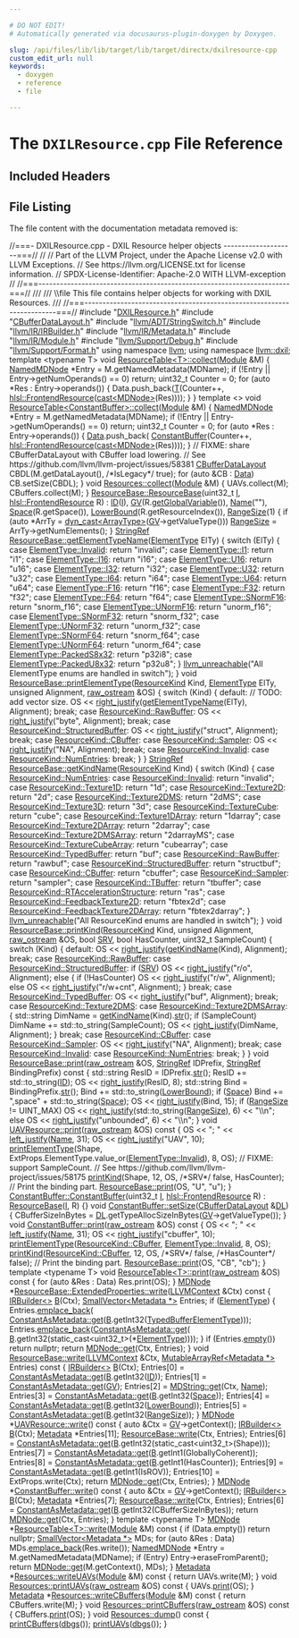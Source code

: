 ```yaml
---

# DO NOT EDIT!
# Automatically generated via docusaurus-plugin-doxygen by Doxygen.

slug: /api/files/lib/lib/target/lib/target/directx/dxilresource-cpp
custom_edit_url: null
keywords:
  - doxygen
  - reference
  - file

---
```





# The `DXILResource.cpp` File Reference

<DoxygenPage pluginConfig={pluginConfig}>



## Included Headers

<IncludesList>
<IncludesListItem
  filePath="DXILResource.h"
  permalink="/docs/api/files/lib/lib/target/lib/target/directx/dxilresource-h"
  isLocal="true" />
<IncludesListItem
  filePath="CBufferDataLayout.h"
  permalink="/docs/api/files/lib/lib/target/lib/target/directx/cbufferdatalayout-h"
  isLocal="true" />
<IncludesListItem
  filePath="llvm/ADT/StringSwitch.h"
  permalink="/docs/api/files/include/include/llvm/include/llvm/adt/stringswitch-h"
  isLocal="true" />
<IncludesListItem
  filePath="llvm/IR/IRBuilder.h"
  permalink="/docs/api/files/include/include/llvm/include/llvm/ir/irbuilder-h"
  isLocal="true" />
<IncludesListItem
  filePath="llvm/IR/Metadata.h"
  permalink="/docs/api/files/include/include/llvm/include/llvm/ir/metadata-h"
  isLocal="true" />
<IncludesListItem
  filePath="llvm/IR/Module.h"
  permalink="/docs/api/files/include/include/llvm/include/llvm/ir/module-h"
  isLocal="true" />
<IncludesListItem
  filePath="llvm/Support/Debug.h"
  permalink="/docs/api/files/include/include/llvm/include/llvm/support/debug-h"
  isLocal="true" />
<IncludesListItem
  filePath="llvm/Support/Format.h"
  permalink="/docs/api/files/include/include/llvm/include/llvm/support/format-h"
  isLocal="true" />
</IncludesList>


## File Listing

The file content with the documentation metadata removed is:

<ProgramListing>

<Link id="l00001" /><CodeLine lineNumber="1"><span class="doxyHighlightComment">//===- DXILResource.cpp - DXIL Resource helper objects --------------------===//</span></CodeLine>
<Link id="l00002" /><CodeLine lineNumber="2"><span class="doxyHighlightComment">//</span></CodeLine>
<Link id="l00003" /><CodeLine lineNumber="3"><span class="doxyHighlightComment">// Part of the LLVM Project, under the Apache License v2.0 with LLVM Exceptions.</span></CodeLine>
<Link id="l00004" /><CodeLine lineNumber="4"><span class="doxyHighlightComment">// See https://llvm.org/LICENSE.txt for license information.</span></CodeLine>
<Link id="l00005" /><CodeLine lineNumber="5"><span class="doxyHighlightComment">// SPDX-License-Identifier: Apache-2.0 WITH LLVM-exception</span></CodeLine>
<Link id="l00006" /><CodeLine lineNumber="6"><span class="doxyHighlightComment">//</span></CodeLine>
<Link id="l00007" /><CodeLine lineNumber="7"><span class="doxyHighlightComment">//===----------------------------------------------------------------------===//</span></CodeLine>
<Link id="l00008" /><CodeLine lineNumber="8"><span class="doxyHighlightComment">///</span></CodeLine>
<Link id="l00009" /><CodeLine lineNumber="9"><span class="doxyHighlightComment">/// \\file This file contains helper objects for working with DXIL Resources.</span></CodeLine>
<Link id="l00010" /><CodeLine lineNumber="10"><span class="doxyHighlightComment">///</span></CodeLine>
<Link id="l00011" /><CodeLine lineNumber="11"><span class="doxyHighlightComment">//===----------------------------------------------------------------------===//</span></CodeLine>
<Link id="l00012" /><CodeLine lineNumber="12"></CodeLine>
<Link id="l00013" /><CodeLine lineNumber="13"><span class="doxyHighlightPreprocessor">#include &quot;<a href="/docs/api/files/lib/lib/target/lib/target/directx/dxilresource-h">DXILResource.h</a>&quot;</span></CodeLine>
<Link id="l00014" /><CodeLine lineNumber="14"><span class="doxyHighlightPreprocessor">#include &quot;<a href="/docs/api/files/lib/lib/target/lib/target/directx/cbufferdatalayout-h">CBufferDataLayout.h</a>&quot;</span></CodeLine>
<Link id="l00015" /><CodeLine lineNumber="15"><span class="doxyHighlightPreprocessor">#include &quot;<a href="/docs/api/files/include/include/llvm/include/llvm/adt/stringswitch-h">llvm/ADT/StringSwitch.h</a>&quot;</span></CodeLine>
<Link id="l00016" /><CodeLine lineNumber="16"><span class="doxyHighlightPreprocessor">#include &quot;<a href="/docs/api/files/include/include/llvm/include/llvm/ir/irbuilder-h">llvm/IR/IRBuilder.h</a>&quot;</span></CodeLine>
<Link id="l00017" /><CodeLine lineNumber="17"><span class="doxyHighlightPreprocessor">#include &quot;<a href="/docs/api/files/include/include/llvm/include/llvm/ir/metadata-h">llvm/IR/Metadata.h</a>&quot;</span></CodeLine>
<Link id="l00018" /><CodeLine lineNumber="18"><span class="doxyHighlightPreprocessor">#include &quot;<a href="/docs/api/files/include/include/llvm/include/llvm/ir/module-h">llvm/IR/Module.h</a>&quot;</span></CodeLine>
<Link id="l00019" /><CodeLine lineNumber="19"><span class="doxyHighlightPreprocessor">#include &quot;<a href="/docs/api/files/include/include/llvm/include/llvm/support/debug-h">llvm/Support/Debug.h</a>&quot;</span></CodeLine>
<Link id="l00020" /><CodeLine lineNumber="20"><span class="doxyHighlightPreprocessor">#include &quot;<a href="/docs/api/files/include/include/llvm/include/llvm/support/format-h">llvm/Support/Format.h</a>&quot;</span></CodeLine>
<Link id="l00021" /><CodeLine lineNumber="21"></CodeLine>
<Link id="l00022" /><CodeLine lineNumber="22"><span class="doxyHighlightKeyword">using namespace </span><span class="doxyHighlight"><a href="/docs/api/namespaces/llvm">llvm</a>;</span></CodeLine>
<Link id="l00023" /><CodeLine lineNumber="23"><span class="doxyHighlightKeyword">using namespace </span><span class="doxyHighlight"><a href="/docs/api/namespaces/llvm/dxil">llvm::dxil</a>;</span></CodeLine>
<Link id="l00024" /><CodeLine lineNumber="24"></CodeLine>
<Link id="l00025" /><CodeLine lineNumber="25" lineLink="/docs/api/classes/llvm/dxil/resourcetable/#a96ccb56cdb313fbe7f82201a8608b49b"><span class="doxyHighlightKeyword">template</span><span class="doxyHighlight"> &lt;</span><span class="doxyHighlightKeyword">typename</span><span class="doxyHighlight"> T&gt; </span><span class="doxyHighlightKeywordType">void</span><span class="doxyHighlight"> <a href="/docs/api/classes/llvm/dxil/resourcetable/#a96ccb56cdb313fbe7f82201a8608b49b">ResourceTable&lt;T&gt;::collect</a>(<a href="/docs/api/classes/llvm/module">Module</a> &amp;M) &#123;</span></CodeLine>
<Link id="l00026" /><CodeLine lineNumber="26"><span class="doxyHighlight">  <a href="/docs/api/classes/llvm/namedmdnode">NamedMDNode</a> &#42;Entry = M.getNamedMetadata(MDName);</span></CodeLine>
<Link id="l00027" /><CodeLine lineNumber="27"><span class="doxyHighlight">  </span><span class="doxyHighlightKeywordFlow">if</span><span class="doxyHighlight"> (!Entry || Entry-&gt;getNumOperands() == 0)</span></CodeLine>
<Link id="l00028" /><CodeLine lineNumber="28"><span class="doxyHighlight">    </span><span class="doxyHighlightKeywordFlow">return</span><span class="doxyHighlight">;</span></CodeLine>
<Link id="l00029" /><CodeLine lineNumber="29"></CodeLine>
<Link id="l00030" /><CodeLine lineNumber="30"><span class="doxyHighlight">  uint32&#95;t Counter = 0;</span></CodeLine>
<Link id="l00031" /><CodeLine lineNumber="31"><span class="doxyHighlight">  </span><span class="doxyHighlightKeywordFlow">for</span><span class="doxyHighlight"> (</span><span class="doxyHighlightKeyword">auto</span><span class="doxyHighlight"> &#42;Res : Entry-&gt;operands()) &#123;</span></CodeLine>
<Link id="l00032" /><CodeLine lineNumber="32"><span class="doxyHighlight">    Data.push&#95;back(<a href="/docs/api/files/lib/lib/target/lib/target/mips/mips16isellowering-cpp/#a0acb682b8260ab1c60b918599864e2e5">T</a>(Counter++, <a href="/docs/api/classes/llvm/hlsl/frontendresource">hlsl::FrontendResource</a>(<a href="/docs/api/namespaces/llvm/#ac4fc845f5ed92de63cd4474f128f5fc5">cast&lt;MDNode&gt;</a>(Res))));</span></CodeLine>
<Link id="l00033" /><CodeLine lineNumber="33"><span class="doxyHighlight">  &#125;</span></CodeLine>
<Link id="l00034" /><CodeLine lineNumber="34"><span class="doxyHighlight">&#125;</span></CodeLine>
<Link id="l00035" /><CodeLine lineNumber="35"></CodeLine>
<Link id="l00036" /><CodeLine lineNumber="36"><span class="doxyHighlightKeyword">template</span><span class="doxyHighlight"> &lt;&gt; </span><span class="doxyHighlightKeywordType">void</span><span class="doxyHighlight"> <a href="/docs/api/classes/llvm/dxil/resourcetable/#a96ccb56cdb313fbe7f82201a8608b49b">ResourceTable&lt;ConstantBuffer&gt;::collect</a>(<a href="/docs/api/classes/llvm/module">Module</a> &amp;M) &#123;</span></CodeLine>
<Link id="l00037" /><CodeLine lineNumber="37"><span class="doxyHighlight">  <a href="/docs/api/classes/llvm/namedmdnode">NamedMDNode</a> &#42;Entry = M.getNamedMetadata(MDName);</span></CodeLine>
<Link id="l00038" /><CodeLine lineNumber="38"><span class="doxyHighlight">  </span><span class="doxyHighlightKeywordFlow">if</span><span class="doxyHighlight"> (!Entry || Entry-&gt;getNumOperands() == 0)</span></CodeLine>
<Link id="l00039" /><CodeLine lineNumber="39"><span class="doxyHighlight">    </span><span class="doxyHighlightKeywordFlow">return</span><span class="doxyHighlight">;</span></CodeLine>
<Link id="l00040" /><CodeLine lineNumber="40"></CodeLine>
<Link id="l00041" /><CodeLine lineNumber="41"><span class="doxyHighlight">  uint32&#95;t Counter = 0;</span></CodeLine>
<Link id="l00042" /><CodeLine lineNumber="42"><span class="doxyHighlight">  </span><span class="doxyHighlightKeywordFlow">for</span><span class="doxyHighlight"> (</span><span class="doxyHighlightKeyword">auto</span><span class="doxyHighlight"> &#42;Res : Entry-&gt;operands()) &#123;</span></CodeLine>
<Link id="l00043" /><CodeLine lineNumber="43"><span class="doxyHighlight">    <a href="/docs/api/namespaces/llvm/#aa20539e89704d20b98b97e9c3feac934">Data</a>.push&#95;back(</span></CodeLine>
<Link id="l00044" /><CodeLine lineNumber="44"><span class="doxyHighlight">        <a href="/docs/api/classes/llvm/dxil/constantbuffer">ConstantBuffer</a>(Counter++, <a href="/docs/api/classes/llvm/hlsl/frontendresource">hlsl::FrontendResource</a>(<a href="/docs/api/namespaces/llvm/#ac4fc845f5ed92de63cd4474f128f5fc5">cast&lt;MDNode&gt;</a>(Res))));</span></CodeLine>
<Link id="l00045" /><CodeLine lineNumber="45"><span class="doxyHighlight">  &#125;</span></CodeLine>
<Link id="l00046" /><CodeLine lineNumber="46"><span class="doxyHighlight">  </span><span class="doxyHighlightComment">// FIXME: share CBufferDataLayout with CBuffer load lowering.</span></CodeLine>
<Link id="l00047" /><CodeLine lineNumber="47"><span class="doxyHighlight">  </span><span class="doxyHighlightComment">//   See https://github.com/llvm/llvm-project/issues/58381</span></CodeLine>
<Link id="l00048" /><CodeLine lineNumber="48"><span class="doxyHighlight">  <a href="/docs/api/classes/llvm/dxil/cbufferdatalayout">CBufferDataLayout</a> CBDL(M.getDataLayout(), </span><span class="doxyHighlightComment">/&#42;IsLegacy&#42;/</span><span class="doxyHighlight"> </span><span class="doxyHighlightKeyword">true</span><span class="doxyHighlight">);</span></CodeLine>
<Link id="l00049" /><CodeLine lineNumber="49"><span class="doxyHighlight">  </span><span class="doxyHighlightKeywordFlow">for</span><span class="doxyHighlight"> (</span><span class="doxyHighlightKeyword">auto</span><span class="doxyHighlight"> &amp;CB : <a href="/docs/api/namespaces/llvm/#aa20539e89704d20b98b97e9c3feac934">Data</a>)</span></CodeLine>
<Link id="l00050" /><CodeLine lineNumber="50"><span class="doxyHighlight">    CB.setSize(CBDL);</span></CodeLine>
<Link id="l00051" /><CodeLine lineNumber="51"><span class="doxyHighlight">&#125;</span></CodeLine>
<Link id="l00052" /><CodeLine lineNumber="52"></CodeLine>
<Link id="l00053" /><CodeLine lineNumber="53" lineLink="/docs/api/classes/llvm/dxil/resources/#ae7f9fb5f5e06551dff3698b7d07de852"><span class="doxyHighlightKeywordType">void</span><span class="doxyHighlight"> <a href="/docs/api/classes/llvm/dxil/resources/#ae7f9fb5f5e06551dff3698b7d07de852">Resources::collect</a>(<a href="/docs/api/classes/llvm/module">Module</a> &amp;M) &#123;</span></CodeLine>
<Link id="l00054" /><CodeLine lineNumber="54"><span class="doxyHighlight">  UAVs.collect(M);</span></CodeLine>
<Link id="l00055" /><CodeLine lineNumber="55"><span class="doxyHighlight">  CBuffers.collect(M);</span></CodeLine>
<Link id="l00056" /><CodeLine lineNumber="56"><span class="doxyHighlight">&#125;</span></CodeLine>
<Link id="l00057" /><CodeLine lineNumber="57"></CodeLine>
<Link id="l00058" /><CodeLine lineNumber="58" lineLink="/docs/api/classes/llvm/dxil/resourcebase/#a2874d434a66abce2c42f7e4b7a11385a"><span class="doxyHighlight"><a href="/docs/api/classes/llvm/dxil/resourcebase/#a2874d434a66abce2c42f7e4b7a11385a">ResourceBase::ResourceBase</a>(uint32&#95;t <a href="/docs/api/files/lib/lib/support/md5-cpp/#ac0eafdc9ee161b71e7af98af736952fd">I</a>, <a href="/docs/api/classes/llvm/hlsl/frontendresource">hlsl::FrontendResource</a> R)</span></CodeLine>
<Link id="l00059" /><CodeLine lineNumber="59"><span class="doxyHighlight">    : <a href="/docs/api/classes/llvm/dxil/resourcebase/#a07e0d839adb4de710f40e0054743259e">ID</a>(<a href="/docs/api/files/lib/lib/support/md5-cpp/#ac0eafdc9ee161b71e7af98af736952fd">I</a>), <a href="/docs/api/classes/llvm/dxil/resourcebase/#a3ea9d188b8371ec24f799f69b23d271d">GV</a>(R.<a href="/docs/api/files/lib/lib/target/lib/target/webassembly/webassemblyloweremscriptenehsjlj-cpp/#ad625ba253f12b49a01ced02c4190e22b">getGlobalVariable</a>()), <a href="/docs/api/classes/llvm/dxil/resourcebase/#a91186dfab4404265941441cd399c122d">Name</a>(</span><span class="doxyHighlightStringLiteral">&quot;&quot;</span><span class="doxyHighlight">), <a href="/docs/api/classes/llvm/dxil/resourcebase/#a5ad33d5fb64a75b89019a287f221fc28">Space</a>(R.getSpace()),</span></CodeLine>
<Link id="l00060" /><CodeLine lineNumber="60"><span class="doxyHighlight">      <a href="/docs/api/classes/llvm/dxil/resourcebase/#a621c858e3c9436cc2263a89ac99798d9">LowerBound</a>(R.getResourceIndex()), <a href="/docs/api/classes/llvm/dxil/resourcebase/#a8f9bb2d6d2a36015ec49fd56ed8197f8">RangeSize</a>(1) &#123;</span></CodeLine>
<Link id="l00061" /><CodeLine lineNumber="61"><span class="doxyHighlight">  </span><span class="doxyHighlightKeywordFlow">if</span><span class="doxyHighlight"> (</span><span class="doxyHighlightKeyword">auto</span><span class="doxyHighlight"> &#42;ArrTy = <a href="/docs/api/namespaces/llvm/#a22eeee01734061ac1b31ccd994c49eef">dyn&#95;cast&lt;ArrayType&gt;</a>(<a href="/docs/api/classes/llvm/dxil/resourcebase/#a3ea9d188b8371ec24f799f69b23d271d">GV</a>-&gt;getValueType()))</span></CodeLine>
<Link id="l00062" /><CodeLine lineNumber="62"><span class="doxyHighlight">    <a href="/docs/api/classes/llvm/dxil/resourcebase/#a8f9bb2d6d2a36015ec49fd56ed8197f8">RangeSize</a> = ArrTy-&gt;getNumElements();</span></CodeLine>
<Link id="l00063" /><CodeLine lineNumber="63"><span class="doxyHighlight">&#125;</span></CodeLine>
<Link id="l00064" /><CodeLine lineNumber="64"></CodeLine>
<Link id="l00065" /><CodeLine lineNumber="65" lineLink="/docs/api/classes/llvm/dxil/resourcebase/#a065af75e944be913f76b8552b144bdde"><span class="doxyHighlight"><a href="/docs/api/classes/llvm/stringref">StringRef</a> <a href="/docs/api/classes/llvm/dxil/resourcebase/#a065af75e944be913f76b8552b144bdde">ResourceBase::getElementTypeName</a>(<a href="/docs/api/namespaces/llvm/dxil/#a7cddbe82c3630d7f1084d7da360436d0">ElementType</a> ElTy) &#123;</span></CodeLine>
<Link id="l00066" /><CodeLine lineNumber="66"><span class="doxyHighlight">  </span><span class="doxyHighlightKeywordFlow">switch</span><span class="doxyHighlight"> (ElTy) &#123;</span></CodeLine>
<Link id="l00067" /><CodeLine lineNumber="67"><span class="doxyHighlight">  </span><span class="doxyHighlightKeywordFlow">case</span><span class="doxyHighlight"> <a href="/docs/api/namespaces/llvm/dxil/#a7cddbe82c3630d7f1084d7da360436d0a4bbb8f967da6d1a610596d7257179c2b">ElementType::Invalid</a>:</span></CodeLine>
<Link id="l00068" /><CodeLine lineNumber="68"><span class="doxyHighlight">    </span><span class="doxyHighlightKeywordFlow">return</span><span class="doxyHighlight"> </span><span class="doxyHighlightStringLiteral">&quot;invalid&quot;</span><span class="doxyHighlight">;</span></CodeLine>
<Link id="l00069" /><CodeLine lineNumber="69"><span class="doxyHighlight">  </span><span class="doxyHighlightKeywordFlow">case</span><span class="doxyHighlight"> <a href="/docs/api/namespaces/llvm/dxil/#a7cddbe82c3630d7f1084d7da360436d0aa18c217c4f2a811afcaaf5052945e31b">ElementType::I1</a>:</span></CodeLine>
<Link id="l00070" /><CodeLine lineNumber="70"><span class="doxyHighlight">    </span><span class="doxyHighlightKeywordFlow">return</span><span class="doxyHighlight"> </span><span class="doxyHighlightStringLiteral">&quot;i1&quot;</span><span class="doxyHighlight">;</span></CodeLine>
<Link id="l00071" /><CodeLine lineNumber="71"><span class="doxyHighlight">  </span><span class="doxyHighlightKeywordFlow">case</span><span class="doxyHighlight"> <a href="/docs/api/namespaces/llvm/dxil/#a7cddbe82c3630d7f1084d7da360436d0abcd774f891b5f9df7099f3ea75dadf8d">ElementType::I16</a>:</span></CodeLine>
<Link id="l00072" /><CodeLine lineNumber="72"><span class="doxyHighlight">    </span><span class="doxyHighlightKeywordFlow">return</span><span class="doxyHighlight"> </span><span class="doxyHighlightStringLiteral">&quot;i16&quot;</span><span class="doxyHighlight">;</span></CodeLine>
<Link id="l00073" /><CodeLine lineNumber="73"><span class="doxyHighlight">  </span><span class="doxyHighlightKeywordFlow">case</span><span class="doxyHighlight"> <a href="/docs/api/namespaces/llvm/dxil/#a7cddbe82c3630d7f1084d7da360436d0aef9ef3ebca4d2b64b6ec83808bafa5f2">ElementType::U16</a>:</span></CodeLine>
<Link id="l00074" /><CodeLine lineNumber="74"><span class="doxyHighlight">    </span><span class="doxyHighlightKeywordFlow">return</span><span class="doxyHighlight"> </span><span class="doxyHighlightStringLiteral">&quot;u16&quot;</span><span class="doxyHighlight">;</span></CodeLine>
<Link id="l00075" /><CodeLine lineNumber="75"><span class="doxyHighlight">  </span><span class="doxyHighlightKeywordFlow">case</span><span class="doxyHighlight"> <a href="/docs/api/namespaces/llvm/dxil/#a7cddbe82c3630d7f1084d7da360436d0ad878ea6016bfe01729548bf442de5a8b">ElementType::I32</a>:</span></CodeLine>
<Link id="l00076" /><CodeLine lineNumber="76"><span class="doxyHighlight">    </span><span class="doxyHighlightKeywordFlow">return</span><span class="doxyHighlight"> </span><span class="doxyHighlightStringLiteral">&quot;i32&quot;</span><span class="doxyHighlight">;</span></CodeLine>
<Link id="l00077" /><CodeLine lineNumber="77"><span class="doxyHighlight">  </span><span class="doxyHighlightKeywordFlow">case</span><span class="doxyHighlight"> <a href="/docs/api/namespaces/llvm/dxil/#a7cddbe82c3630d7f1084d7da360436d0ac8bd5bedff8ef192d39a962afc0e19ee">ElementType::U32</a>:</span></CodeLine>
<Link id="l00078" /><CodeLine lineNumber="78"><span class="doxyHighlight">    </span><span class="doxyHighlightKeywordFlow">return</span><span class="doxyHighlight"> </span><span class="doxyHighlightStringLiteral">&quot;u32&quot;</span><span class="doxyHighlight">;</span></CodeLine>
<Link id="l00079" /><CodeLine lineNumber="79"><span class="doxyHighlight">  </span><span class="doxyHighlightKeywordFlow">case</span><span class="doxyHighlight"> <a href="/docs/api/namespaces/llvm/dxil/#a7cddbe82c3630d7f1084d7da360436d0ae7e62f6928f76df671b5a0379793fab6">ElementType::I64</a>:</span></CodeLine>
<Link id="l00080" /><CodeLine lineNumber="80"><span class="doxyHighlight">    </span><span class="doxyHighlightKeywordFlow">return</span><span class="doxyHighlight"> </span><span class="doxyHighlightStringLiteral">&quot;i64&quot;</span><span class="doxyHighlight">;</span></CodeLine>
<Link id="l00081" /><CodeLine lineNumber="81"><span class="doxyHighlight">  </span><span class="doxyHighlightKeywordFlow">case</span><span class="doxyHighlight"> <a href="/docs/api/namespaces/llvm/dxil/#a7cddbe82c3630d7f1084d7da360436d0a31d65cccd6593e4101db93fb878abcaa">ElementType::U64</a>:</span></CodeLine>
<Link id="l00082" /><CodeLine lineNumber="82"><span class="doxyHighlight">    </span><span class="doxyHighlightKeywordFlow">return</span><span class="doxyHighlight"> </span><span class="doxyHighlightStringLiteral">&quot;u64&quot;</span><span class="doxyHighlight">;</span></CodeLine>
<Link id="l00083" /><CodeLine lineNumber="83"><span class="doxyHighlight">  </span><span class="doxyHighlightKeywordFlow">case</span><span class="doxyHighlight"> <a href="/docs/api/namespaces/llvm/dxil/#a7cddbe82c3630d7f1084d7da360436d0a56d8353718e6fdc78b8d69078a2cdb94">ElementType::F16</a>:</span></CodeLine>
<Link id="l00084" /><CodeLine lineNumber="84"><span class="doxyHighlight">    </span><span class="doxyHighlightKeywordFlow">return</span><span class="doxyHighlight"> </span><span class="doxyHighlightStringLiteral">&quot;f16&quot;</span><span class="doxyHighlight">;</span></CodeLine>
<Link id="l00085" /><CodeLine lineNumber="85"><span class="doxyHighlight">  </span><span class="doxyHighlightKeywordFlow">case</span><span class="doxyHighlight"> <a href="/docs/api/namespaces/llvm/dxil/#a7cddbe82c3630d7f1084d7da360436d0a44ad4ef5a76e6aa6fb3e3fa079a54fda">ElementType::F32</a>:</span></CodeLine>
<Link id="l00086" /><CodeLine lineNumber="86"><span class="doxyHighlight">    </span><span class="doxyHighlightKeywordFlow">return</span><span class="doxyHighlight"> </span><span class="doxyHighlightStringLiteral">&quot;f32&quot;</span><span class="doxyHighlight">;</span></CodeLine>
<Link id="l00087" /><CodeLine lineNumber="87"><span class="doxyHighlight">  </span><span class="doxyHighlightKeywordFlow">case</span><span class="doxyHighlight"> <a href="/docs/api/namespaces/llvm/dxil/#a7cddbe82c3630d7f1084d7da360436d0a1ad5f6f3069070ec4cbbdc94d5e61e0e">ElementType::F64</a>:</span></CodeLine>
<Link id="l00088" /><CodeLine lineNumber="88"><span class="doxyHighlight">    </span><span class="doxyHighlightKeywordFlow">return</span><span class="doxyHighlight"> </span><span class="doxyHighlightStringLiteral">&quot;f64&quot;</span><span class="doxyHighlight">;</span></CodeLine>
<Link id="l00089" /><CodeLine lineNumber="89"><span class="doxyHighlight">  </span><span class="doxyHighlightKeywordFlow">case</span><span class="doxyHighlight"> <a href="/docs/api/namespaces/llvm/dxil/#a7cddbe82c3630d7f1084d7da360436d0a8d29a0d0f0055807a1679a8eed993384">ElementType::SNormF16</a>:</span></CodeLine>
<Link id="l00090" /><CodeLine lineNumber="90"><span class="doxyHighlight">    </span><span class="doxyHighlightKeywordFlow">return</span><span class="doxyHighlight"> </span><span class="doxyHighlightStringLiteral">&quot;snorm&#95;f16&quot;</span><span class="doxyHighlight">;</span></CodeLine>
<Link id="l00091" /><CodeLine lineNumber="91"><span class="doxyHighlight">  </span><span class="doxyHighlightKeywordFlow">case</span><span class="doxyHighlight"> <a href="/docs/api/namespaces/llvm/dxil/#a7cddbe82c3630d7f1084d7da360436d0a04c1fb3a9689c66612d74f6c2acb7ff7">ElementType::UNormF16</a>:</span></CodeLine>
<Link id="l00092" /><CodeLine lineNumber="92"><span class="doxyHighlight">    </span><span class="doxyHighlightKeywordFlow">return</span><span class="doxyHighlight"> </span><span class="doxyHighlightStringLiteral">&quot;unorm&#95;f16&quot;</span><span class="doxyHighlight">;</span></CodeLine>
<Link id="l00093" /><CodeLine lineNumber="93"><span class="doxyHighlight">  </span><span class="doxyHighlightKeywordFlow">case</span><span class="doxyHighlight"> <a href="/docs/api/namespaces/llvm/dxil/#a7cddbe82c3630d7f1084d7da360436d0a90315c4523113b9931857bb2c2342cd9">ElementType::SNormF32</a>:</span></CodeLine>
<Link id="l00094" /><CodeLine lineNumber="94"><span class="doxyHighlight">    </span><span class="doxyHighlightKeywordFlow">return</span><span class="doxyHighlight"> </span><span class="doxyHighlightStringLiteral">&quot;snorm&#95;f32&quot;</span><span class="doxyHighlight">;</span></CodeLine>
<Link id="l00095" /><CodeLine lineNumber="95"><span class="doxyHighlight">  </span><span class="doxyHighlightKeywordFlow">case</span><span class="doxyHighlight"> <a href="/docs/api/namespaces/llvm/dxil/#a7cddbe82c3630d7f1084d7da360436d0a6812f7bb99b7c468860b2346e1b61867">ElementType::UNormF32</a>:</span></CodeLine>
<Link id="l00096" /><CodeLine lineNumber="96"><span class="doxyHighlight">    </span><span class="doxyHighlightKeywordFlow">return</span><span class="doxyHighlight"> </span><span class="doxyHighlightStringLiteral">&quot;unorm&#95;f32&quot;</span><span class="doxyHighlight">;</span></CodeLine>
<Link id="l00097" /><CodeLine lineNumber="97"><span class="doxyHighlight">  </span><span class="doxyHighlightKeywordFlow">case</span><span class="doxyHighlight"> <a href="/docs/api/namespaces/llvm/dxil/#a7cddbe82c3630d7f1084d7da360436d0a394dc44928458a185fc05d5558bef66a">ElementType::SNormF64</a>:</span></CodeLine>
<Link id="l00098" /><CodeLine lineNumber="98"><span class="doxyHighlight">    </span><span class="doxyHighlightKeywordFlow">return</span><span class="doxyHighlight"> </span><span class="doxyHighlightStringLiteral">&quot;snorm&#95;f64&quot;</span><span class="doxyHighlight">;</span></CodeLine>
<Link id="l00099" /><CodeLine lineNumber="99"><span class="doxyHighlight">  </span><span class="doxyHighlightKeywordFlow">case</span><span class="doxyHighlight"> <a href="/docs/api/namespaces/llvm/dxil/#a7cddbe82c3630d7f1084d7da360436d0a1b1a9cb50b4bffe8e5eafb4c21090823">ElementType::UNormF64</a>:</span></CodeLine>
<Link id="l00100" /><CodeLine lineNumber="100"><span class="doxyHighlight">    </span><span class="doxyHighlightKeywordFlow">return</span><span class="doxyHighlight"> </span><span class="doxyHighlightStringLiteral">&quot;unorm&#95;f64&quot;</span><span class="doxyHighlight">;</span></CodeLine>
<Link id="l00101" /><CodeLine lineNumber="101"><span class="doxyHighlight">  </span><span class="doxyHighlightKeywordFlow">case</span><span class="doxyHighlight"> <a href="/docs/api/namespaces/llvm/dxil/#a7cddbe82c3630d7f1084d7da360436d0ad49746d0d706d396a09cdbd533adbb49">ElementType::PackedS8x32</a>:</span></CodeLine>
<Link id="l00102" /><CodeLine lineNumber="102"><span class="doxyHighlight">    </span><span class="doxyHighlightKeywordFlow">return</span><span class="doxyHighlight"> </span><span class="doxyHighlightStringLiteral">&quot;p32i8&quot;</span><span class="doxyHighlight">;</span></CodeLine>
<Link id="l00103" /><CodeLine lineNumber="103"><span class="doxyHighlight">  </span><span class="doxyHighlightKeywordFlow">case</span><span class="doxyHighlight"> <a href="/docs/api/namespaces/llvm/dxil/#a7cddbe82c3630d7f1084d7da360436d0a07b9bfc15d832cb058af7943f3f1eb58">ElementType::PackedU8x32</a>:</span></CodeLine>
<Link id="l00104" /><CodeLine lineNumber="104"><span class="doxyHighlight">    </span><span class="doxyHighlightKeywordFlow">return</span><span class="doxyHighlight"> </span><span class="doxyHighlightStringLiteral">&quot;p32u8&quot;</span><span class="doxyHighlight">;</span></CodeLine>
<Link id="l00105" /><CodeLine lineNumber="105" lineLink="/docs/api/classes/llvm/dxil/resourcetable/#a96ccb56cdb313fbe7f82201a8608b49b"><span class="doxyHighlight">  &#125;</span></CodeLine>
<Link id="l00106" /><CodeLine lineNumber="106"><span class="doxyHighlight">  <a href="/docs/api/files/include/include/llvm/include/llvm/support/errorhandling-h/#ace243f5c25697a1107cce46626b3dc94">llvm&#95;unreachable</a>(</span><span class="doxyHighlightStringLiteral">&quot;All ElementType enums are handled in switch&quot;</span><span class="doxyHighlight">);</span></CodeLine>
<Link id="l00107" /><CodeLine lineNumber="107" lineLink="/docs/api/classes/llvm/dxil/resourcetable/#a83110d3fd7be909086883fb33981f800"><span class="doxyHighlight">&#125;</span></CodeLine>
<Link id="l00108" /><CodeLine lineNumber="108" lineLink="/docs/api/classes/llvm/dxil/resourcetable/#a72ea18107e37fc8b74764f4f35b31bc4"></CodeLine>
<Link id="l00109" /><CodeLine lineNumber="109" lineLink="/docs/api/classes/llvm/dxil/resourcebase/#a69a9b348ed3b108a4203796b3b969daa"><span class="doxyHighlightKeywordType">void</span><span class="doxyHighlight"> <a href="/docs/api/classes/llvm/dxil/resourcebase/#a69a9b348ed3b108a4203796b3b969daa">ResourceBase::printElementType</a>(<a href="/docs/api/namespaces/llvm/dxil/#a0e8254c15e0d398ad66b4d52568a5c31">ResourceKind</a> Kind, <a href="/docs/api/namespaces/llvm/dxil/#a7cddbe82c3630d7f1084d7da360436d0">ElementType</a> ElTy,</span></CodeLine>
<Link id="l00110" /><CodeLine lineNumber="110"><span class="doxyHighlight">                                    </span><span class="doxyHighlightKeywordType">unsigned</span><span class="doxyHighlight"> Alignment, <a href="/docs/api/classes/llvm/raw-ostream">raw&#95;ostream</a> &amp;OS) &#123;</span></CodeLine>
<Link id="l00111" /><CodeLine lineNumber="111"><span class="doxyHighlight">  </span><span class="doxyHighlightKeywordFlow">switch</span><span class="doxyHighlight"> (Kind) &#123;</span></CodeLine>
<Link id="l00112" /><CodeLine lineNumber="112"><span class="doxyHighlight">  </span><span class="doxyHighlightKeywordFlow">default</span><span class="doxyHighlight">:</span></CodeLine>
<Link id="l00113" /><CodeLine lineNumber="113"><span class="doxyHighlight">    </span><span class="doxyHighlightComment">// TODO: add vector size.</span></CodeLine>
<Link id="l00114" /><CodeLine lineNumber="114"><span class="doxyHighlight">    OS &lt;&lt; <a href="/docs/api/namespaces/llvm/#a1c6d735dfe8fc13a113405c1dda2991e">right&#95;justify</a>(<a href="/docs/api/classes/llvm/dxil/resourcebase/#a065af75e944be913f76b8552b144bdde">getElementTypeName</a>(ElTy), Alignment);</span></CodeLine>
<Link id="l00115" /><CodeLine lineNumber="115"><span class="doxyHighlight">    </span><span class="doxyHighlightKeywordFlow">break</span><span class="doxyHighlight">;</span></CodeLine>
<Link id="l00116" /><CodeLine lineNumber="116"><span class="doxyHighlight">  </span><span class="doxyHighlightKeywordFlow">case</span><span class="doxyHighlight"> <a href="/docs/api/namespaces/llvm/dxil/#a0e8254c15e0d398ad66b4d52568a5c31ac6001c2a0a70c0657652163419784125">ResourceKind::RawBuffer</a>:</span></CodeLine>
<Link id="l00117" /><CodeLine lineNumber="117"><span class="doxyHighlight">    OS &lt;&lt; <a href="/docs/api/namespaces/llvm/#a1c6d735dfe8fc13a113405c1dda2991e">right&#95;justify</a>(</span><span class="doxyHighlightStringLiteral">&quot;byte&quot;</span><span class="doxyHighlight">, Alignment);</span></CodeLine>
<Link id="l00118" /><CodeLine lineNumber="118"><span class="doxyHighlight">    </span><span class="doxyHighlightKeywordFlow">break</span><span class="doxyHighlight">;</span></CodeLine>
<Link id="l00119" /><CodeLine lineNumber="119"><span class="doxyHighlight">  </span><span class="doxyHighlightKeywordFlow">case</span><span class="doxyHighlight"> <a href="/docs/api/namespaces/llvm/dxil/#a0e8254c15e0d398ad66b4d52568a5c31ab4c372f84a6f9b749ede9fbab15b27fd">ResourceKind::StructuredBuffer</a>:</span></CodeLine>
<Link id="l00120" /><CodeLine lineNumber="120"><span class="doxyHighlight">    OS &lt;&lt; <a href="/docs/api/namespaces/llvm/#a1c6d735dfe8fc13a113405c1dda2991e">right&#95;justify</a>(</span><span class="doxyHighlightStringLiteral">&quot;struct&quot;</span><span class="doxyHighlight">, Alignment);</span></CodeLine>
<Link id="l00121" /><CodeLine lineNumber="121"><span class="doxyHighlight">    </span><span class="doxyHighlightKeywordFlow">break</span><span class="doxyHighlight">;</span></CodeLine>
<Link id="l00122" /><CodeLine lineNumber="122"><span class="doxyHighlight">  </span><span class="doxyHighlightKeywordFlow">case</span><span class="doxyHighlight"> <a href="/docs/api/namespaces/llvm/dxil/#a0e8254c15e0d398ad66b4d52568a5c31a7bf035b9e85217bdc1a135c04fac8c9a">ResourceKind::CBuffer</a>:</span></CodeLine>
<Link id="l00123" /><CodeLine lineNumber="123"><span class="doxyHighlight">  </span><span class="doxyHighlightKeywordFlow">case</span><span class="doxyHighlight"> <a href="/docs/api/namespaces/llvm/dxil/#a0e8254c15e0d398ad66b4d52568a5c31a5bca2f066df1fe641b2b779db2a63c0a">ResourceKind::Sampler</a>:</span></CodeLine>
<Link id="l00124" /><CodeLine lineNumber="124"><span class="doxyHighlight">    OS &lt;&lt; <a href="/docs/api/namespaces/llvm/#a1c6d735dfe8fc13a113405c1dda2991e">right&#95;justify</a>(</span><span class="doxyHighlightStringLiteral">&quot;NA&quot;</span><span class="doxyHighlight">, Alignment);</span></CodeLine>
<Link id="l00125" /><CodeLine lineNumber="125"><span class="doxyHighlight">    </span><span class="doxyHighlightKeywordFlow">break</span><span class="doxyHighlight">;</span></CodeLine>
<Link id="l00126" /><CodeLine lineNumber="126"><span class="doxyHighlight">  </span><span class="doxyHighlightKeywordFlow">case</span><span class="doxyHighlight"> <a href="/docs/api/namespaces/llvm/dxil/#a0e8254c15e0d398ad66b4d52568a5c31a4bbb8f967da6d1a610596d7257179c2b">ResourceKind::Invalid</a>:</span></CodeLine>
<Link id="l00127" /><CodeLine lineNumber="127"><span class="doxyHighlight">  </span><span class="doxyHighlightKeywordFlow">case</span><span class="doxyHighlight"> <a href="/docs/api/namespaces/llvm/dxil/#a0e8254c15e0d398ad66b4d52568a5c31a452680a33afbbf29c211d803c9484b64">ResourceKind::NumEntries</a>:</span></CodeLine>
<Link id="l00128" /><CodeLine lineNumber="128"><span class="doxyHighlight">    </span><span class="doxyHighlightKeywordFlow">break</span><span class="doxyHighlight">;</span></CodeLine>
<Link id="l00129" /><CodeLine lineNumber="129"><span class="doxyHighlight">  &#125;</span></CodeLine>
<Link id="l00130" /><CodeLine lineNumber="130"><span class="doxyHighlight">&#125;</span></CodeLine>
<Link id="l00131" /><CodeLine lineNumber="131"></CodeLine>
<Link id="l00132" /><CodeLine lineNumber="132" lineLink="/docs/api/classes/llvm/dxil/resourcebase/#ae274da6189f1bc6b2ff2c2d67b64a7d1"><span class="doxyHighlight"><a href="/docs/api/classes/llvm/stringref">StringRef</a> <a href="/docs/api/classes/llvm/dxil/resourcebase/#ae274da6189f1bc6b2ff2c2d67b64a7d1">ResourceBase::getKindName</a>(<a href="/docs/api/namespaces/llvm/dxil/#a0e8254c15e0d398ad66b4d52568a5c31">ResourceKind</a> Kind) &#123;</span></CodeLine>
<Link id="l00133" /><CodeLine lineNumber="133"><span class="doxyHighlight">  </span><span class="doxyHighlightKeywordFlow">switch</span><span class="doxyHighlight"> (Kind) &#123;</span></CodeLine>
<Link id="l00134" /><CodeLine lineNumber="134"><span class="doxyHighlight">  </span><span class="doxyHighlightKeywordFlow">case</span><span class="doxyHighlight"> <a href="/docs/api/namespaces/llvm/dxil/#a0e8254c15e0d398ad66b4d52568a5c31a452680a33afbbf29c211d803c9484b64">ResourceKind::NumEntries</a>:</span></CodeLine>
<Link id="l00135" /><CodeLine lineNumber="135"><span class="doxyHighlight">  </span><span class="doxyHighlightKeywordFlow">case</span><span class="doxyHighlight"> <a href="/docs/api/namespaces/llvm/dxil/#a0e8254c15e0d398ad66b4d52568a5c31a4bbb8f967da6d1a610596d7257179c2b">ResourceKind::Invalid</a>:</span></CodeLine>
<Link id="l00136" /><CodeLine lineNumber="136"><span class="doxyHighlight">    </span><span class="doxyHighlightKeywordFlow">return</span><span class="doxyHighlight"> </span><span class="doxyHighlightStringLiteral">&quot;invalid&quot;</span><span class="doxyHighlight">;</span></CodeLine>
<Link id="l00137" /><CodeLine lineNumber="137"><span class="doxyHighlight">  </span><span class="doxyHighlightKeywordFlow">case</span><span class="doxyHighlight"> <a href="/docs/api/namespaces/llvm/dxil/#a0e8254c15e0d398ad66b4d52568a5c31adc7f989aa32631adaea4eb6a609b0de4">ResourceKind::Texture1D</a>:</span></CodeLine>
<Link id="l00138" /><CodeLine lineNumber="138"><span class="doxyHighlight">    </span><span class="doxyHighlightKeywordFlow">return</span><span class="doxyHighlight"> </span><span class="doxyHighlightStringLiteral">&quot;1d&quot;</span><span class="doxyHighlight">;</span></CodeLine>
<Link id="l00139" /><CodeLine lineNumber="139"><span class="doxyHighlight">  </span><span class="doxyHighlightKeywordFlow">case</span><span class="doxyHighlight"> <a href="/docs/api/namespaces/llvm/dxil/#a0e8254c15e0d398ad66b4d52568a5c31aa6e2bae752d3bf4e34cb392bca789995">ResourceKind::Texture2D</a>:</span></CodeLine>
<Link id="l00140" /><CodeLine lineNumber="140"><span class="doxyHighlight">    </span><span class="doxyHighlightKeywordFlow">return</span><span class="doxyHighlight"> </span><span class="doxyHighlightStringLiteral">&quot;2d&quot;</span><span class="doxyHighlight">;</span></CodeLine>
<Link id="l00141" /><CodeLine lineNumber="141"><span class="doxyHighlight">  </span><span class="doxyHighlightKeywordFlow">case</span><span class="doxyHighlight"> <a href="/docs/api/namespaces/llvm/dxil/#a0e8254c15e0d398ad66b4d52568a5c31a72b48d523e1388e5cca2a10f16d740c5">ResourceKind::Texture2DMS</a>:</span></CodeLine>
<Link id="l00142" /><CodeLine lineNumber="142"><span class="doxyHighlight">    </span><span class="doxyHighlightKeywordFlow">return</span><span class="doxyHighlight"> </span><span class="doxyHighlightStringLiteral">&quot;2dMS&quot;</span><span class="doxyHighlight">;</span></CodeLine>
<Link id="l00143" /><CodeLine lineNumber="143"><span class="doxyHighlight">  </span><span class="doxyHighlightKeywordFlow">case</span><span class="doxyHighlight"> <a href="/docs/api/namespaces/llvm/dxil/#a0e8254c15e0d398ad66b4d52568a5c31a89c915587e16bcf8963be7cf41a0d9fd">ResourceKind::Texture3D</a>:</span></CodeLine>
<Link id="l00144" /><CodeLine lineNumber="144"><span class="doxyHighlight">    </span><span class="doxyHighlightKeywordFlow">return</span><span class="doxyHighlight"> </span><span class="doxyHighlightStringLiteral">&quot;3d&quot;</span><span class="doxyHighlight">;</span></CodeLine>
<Link id="l00145" /><CodeLine lineNumber="145"><span class="doxyHighlight">  </span><span class="doxyHighlightKeywordFlow">case</span><span class="doxyHighlight"> <a href="/docs/api/namespaces/llvm/dxil/#a0e8254c15e0d398ad66b4d52568a5c31a0a152d9f3e1df14068c5857fb3352505">ResourceKind::TextureCube</a>:</span></CodeLine>
<Link id="l00146" /><CodeLine lineNumber="146"><span class="doxyHighlight">    </span><span class="doxyHighlightKeywordFlow">return</span><span class="doxyHighlight"> </span><span class="doxyHighlightStringLiteral">&quot;cube&quot;</span><span class="doxyHighlight">;</span></CodeLine>
<Link id="l00147" /><CodeLine lineNumber="147"><span class="doxyHighlight">  </span><span class="doxyHighlightKeywordFlow">case</span><span class="doxyHighlight"> <a href="/docs/api/namespaces/llvm/dxil/#a0e8254c15e0d398ad66b4d52568a5c31a9506a77553ace6035c9096f86b0a5e8d">ResourceKind::Texture1DArray</a>:</span></CodeLine>
<Link id="l00148" /><CodeLine lineNumber="148"><span class="doxyHighlight">    </span><span class="doxyHighlightKeywordFlow">return</span><span class="doxyHighlight"> </span><span class="doxyHighlightStringLiteral">&quot;1darray&quot;</span><span class="doxyHighlight">;</span></CodeLine>
<Link id="l00149" /><CodeLine lineNumber="149"><span class="doxyHighlight">  </span><span class="doxyHighlightKeywordFlow">case</span><span class="doxyHighlight"> <a href="/docs/api/namespaces/llvm/dxil/#a0e8254c15e0d398ad66b4d52568a5c31a5452f0008bbc07c796bb4ac7d284928d">ResourceKind::Texture2DArray</a>:</span></CodeLine>
<Link id="l00150" /><CodeLine lineNumber="150"><span class="doxyHighlight">    </span><span class="doxyHighlightKeywordFlow">return</span><span class="doxyHighlight"> </span><span class="doxyHighlightStringLiteral">&quot;2darray&quot;</span><span class="doxyHighlight">;</span></CodeLine>
<Link id="l00151" /><CodeLine lineNumber="151"><span class="doxyHighlight">  </span><span class="doxyHighlightKeywordFlow">case</span><span class="doxyHighlight"> <a href="/docs/api/namespaces/llvm/dxil/#a0e8254c15e0d398ad66b4d52568a5c31ad0871f59703267cbdada0c91924963be">ResourceKind::Texture2DMSArray</a>:</span></CodeLine>
<Link id="l00152" /><CodeLine lineNumber="152"><span class="doxyHighlight">    </span><span class="doxyHighlightKeywordFlow">return</span><span class="doxyHighlight"> </span><span class="doxyHighlightStringLiteral">&quot;2darrayMS&quot;</span><span class="doxyHighlight">;</span></CodeLine>
<Link id="l00153" /><CodeLine lineNumber="153"><span class="doxyHighlight">  </span><span class="doxyHighlightKeywordFlow">case</span><span class="doxyHighlight"> <a href="/docs/api/namespaces/llvm/dxil/#a0e8254c15e0d398ad66b4d52568a5c31ab134787bfc1bdfe2d470e04468c1aa72">ResourceKind::TextureCubeArray</a>:</span></CodeLine>
<Link id="l00154" /><CodeLine lineNumber="154"><span class="doxyHighlight">    </span><span class="doxyHighlightKeywordFlow">return</span><span class="doxyHighlight"> </span><span class="doxyHighlightStringLiteral">&quot;cubearray&quot;</span><span class="doxyHighlight">;</span></CodeLine>
<Link id="l00155" /><CodeLine lineNumber="155"><span class="doxyHighlight">  </span><span class="doxyHighlightKeywordFlow">case</span><span class="doxyHighlight"> <a href="/docs/api/namespaces/llvm/dxil/#a0e8254c15e0d398ad66b4d52568a5c31a27537f55d5c31f22fc4eaa63d0a785b6">ResourceKind::TypedBuffer</a>:</span></CodeLine>
<Link id="l00156" /><CodeLine lineNumber="156"><span class="doxyHighlight">    </span><span class="doxyHighlightKeywordFlow">return</span><span class="doxyHighlight"> </span><span class="doxyHighlightStringLiteral">&quot;buf&quot;</span><span class="doxyHighlight">;</span></CodeLine>
<Link id="l00157" /><CodeLine lineNumber="157"><span class="doxyHighlight">  </span><span class="doxyHighlightKeywordFlow">case</span><span class="doxyHighlight"> <a href="/docs/api/namespaces/llvm/dxil/#a0e8254c15e0d398ad66b4d52568a5c31ac6001c2a0a70c0657652163419784125">ResourceKind::RawBuffer</a>:</span></CodeLine>
<Link id="l00158" /><CodeLine lineNumber="158"><span class="doxyHighlight">    </span><span class="doxyHighlightKeywordFlow">return</span><span class="doxyHighlight"> </span><span class="doxyHighlightStringLiteral">&quot;rawbuf&quot;</span><span class="doxyHighlight">;</span></CodeLine>
<Link id="l00159" /><CodeLine lineNumber="159"><span class="doxyHighlight">  </span><span class="doxyHighlightKeywordFlow">case</span><span class="doxyHighlight"> <a href="/docs/api/namespaces/llvm/dxil/#a0e8254c15e0d398ad66b4d52568a5c31ab4c372f84a6f9b749ede9fbab15b27fd">ResourceKind::StructuredBuffer</a>:</span></CodeLine>
<Link id="l00160" /><CodeLine lineNumber="160"><span class="doxyHighlight">    </span><span class="doxyHighlightKeywordFlow">return</span><span class="doxyHighlight"> </span><span class="doxyHighlightStringLiteral">&quot;structbuf&quot;</span><span class="doxyHighlight">;</span></CodeLine>
<Link id="l00161" /><CodeLine lineNumber="161"><span class="doxyHighlight">  </span><span class="doxyHighlightKeywordFlow">case</span><span class="doxyHighlight"> <a href="/docs/api/namespaces/llvm/dxil/#a0e8254c15e0d398ad66b4d52568a5c31a7bf035b9e85217bdc1a135c04fac8c9a">ResourceKind::CBuffer</a>:</span></CodeLine>
<Link id="l00162" /><CodeLine lineNumber="162"><span class="doxyHighlight">    </span><span class="doxyHighlightKeywordFlow">return</span><span class="doxyHighlight"> </span><span class="doxyHighlightStringLiteral">&quot;cbuffer&quot;</span><span class="doxyHighlight">;</span></CodeLine>
<Link id="l00163" /><CodeLine lineNumber="163"><span class="doxyHighlight">  </span><span class="doxyHighlightKeywordFlow">case</span><span class="doxyHighlight"> <a href="/docs/api/namespaces/llvm/dxil/#a0e8254c15e0d398ad66b4d52568a5c31a5bca2f066df1fe641b2b779db2a63c0a">ResourceKind::Sampler</a>:</span></CodeLine>
<Link id="l00164" /><CodeLine lineNumber="164"><span class="doxyHighlight">    </span><span class="doxyHighlightKeywordFlow">return</span><span class="doxyHighlight"> </span><span class="doxyHighlightStringLiteral">&quot;sampler&quot;</span><span class="doxyHighlight">;</span></CodeLine>
<Link id="l00165" /><CodeLine lineNumber="165"><span class="doxyHighlight">  </span><span class="doxyHighlightKeywordFlow">case</span><span class="doxyHighlight"> <a href="/docs/api/namespaces/llvm/dxil/#a0e8254c15e0d398ad66b4d52568a5c31a61247dae2236d3488fc521b1b1e4f6f1">ResourceKind::TBuffer</a>:</span></CodeLine>
<Link id="l00166" /><CodeLine lineNumber="166"><span class="doxyHighlight">    </span><span class="doxyHighlightKeywordFlow">return</span><span class="doxyHighlight"> </span><span class="doxyHighlightStringLiteral">&quot;tbuffer&quot;</span><span class="doxyHighlight">;</span></CodeLine>
<Link id="l00167" /><CodeLine lineNumber="167"><span class="doxyHighlight">  </span><span class="doxyHighlightKeywordFlow">case</span><span class="doxyHighlight"> <a href="/docs/api/namespaces/llvm/dxil/#a0e8254c15e0d398ad66b4d52568a5c31a8fc1460bf51b8b7bd628c575d831ad91">ResourceKind::RTAccelerationStructure</a>:</span></CodeLine>
<Link id="l00168" /><CodeLine lineNumber="168"><span class="doxyHighlight">    </span><span class="doxyHighlightKeywordFlow">return</span><span class="doxyHighlight"> </span><span class="doxyHighlightStringLiteral">&quot;ras&quot;</span><span class="doxyHighlight">;</span></CodeLine>
<Link id="l00169" /><CodeLine lineNumber="169"><span class="doxyHighlight">  </span><span class="doxyHighlightKeywordFlow">case</span><span class="doxyHighlight"> <a href="/docs/api/namespaces/llvm/dxil/#a0e8254c15e0d398ad66b4d52568a5c31a06a59eef30545f33a5df0fea71dcaf2e">ResourceKind::FeedbackTexture2D</a>:</span></CodeLine>
<Link id="l00170" /><CodeLine lineNumber="170"><span class="doxyHighlight">    </span><span class="doxyHighlightKeywordFlow">return</span><span class="doxyHighlight"> </span><span class="doxyHighlightStringLiteral">&quot;fbtex2d&quot;</span><span class="doxyHighlight">;</span></CodeLine>
<Link id="l00171" /><CodeLine lineNumber="171"><span class="doxyHighlight">  </span><span class="doxyHighlightKeywordFlow">case</span><span class="doxyHighlight"> <a href="/docs/api/namespaces/llvm/dxil/#a0e8254c15e0d398ad66b4d52568a5c31a43ae21351e78d50ee79f0146ed43caf7">ResourceKind::FeedbackTexture2DArray</a>:</span></CodeLine>
<Link id="l00172" /><CodeLine lineNumber="172"><span class="doxyHighlight">    </span><span class="doxyHighlightKeywordFlow">return</span><span class="doxyHighlight"> </span><span class="doxyHighlightStringLiteral">&quot;fbtex2darray&quot;</span><span class="doxyHighlight">;</span></CodeLine>
<Link id="l00173" /><CodeLine lineNumber="173"><span class="doxyHighlight">  &#125;</span></CodeLine>
<Link id="l00174" /><CodeLine lineNumber="174"><span class="doxyHighlight">  <a href="/docs/api/files/include/include/llvm/include/llvm/support/errorhandling-h/#ace243f5c25697a1107cce46626b3dc94">llvm&#95;unreachable</a>(</span><span class="doxyHighlightStringLiteral">&quot;All ResourceKind enums are handled in switch&quot;</span><span class="doxyHighlight">);</span></CodeLine>
<Link id="l00175" /><CodeLine lineNumber="175"><span class="doxyHighlight">&#125;</span></CodeLine>
<Link id="l00176" /><CodeLine lineNumber="176"></CodeLine>
<Link id="l00177" /><CodeLine lineNumber="177" lineLink="/docs/api/classes/llvm/dxil/resourcebase/#a85a9f3992a986b8eeb53734efe446bd0"><span class="doxyHighlightKeywordType">void</span><span class="doxyHighlight"> <a href="/docs/api/classes/llvm/dxil/resourcebase/#a85a9f3992a986b8eeb53734efe446bd0">ResourceBase::printKind</a>(<a href="/docs/api/namespaces/llvm/dxil/#a0e8254c15e0d398ad66b4d52568a5c31">ResourceKind</a> Kind, </span><span class="doxyHighlightKeywordType">unsigned</span><span class="doxyHighlight"> Alignment,</span></CodeLine>
<Link id="l00178" /><CodeLine lineNumber="178"><span class="doxyHighlight">                             <a href="/docs/api/classes/llvm/raw-ostream">raw&#95;ostream</a> &amp;OS, </span><span class="doxyHighlightKeywordType">bool</span><span class="doxyHighlight"> <a href="/docs/api/namespaces/llvm/dxil/#a132a161d0df9261a144e907a02141687ab71ecf0b186ac1b938e15483f792b7db">SRV</a>, </span><span class="doxyHighlightKeywordType">bool</span><span class="doxyHighlight"> HasCounter,</span></CodeLine>
<Link id="l00179" /><CodeLine lineNumber="179"><span class="doxyHighlight">                             uint32&#95;t SampleCount) &#123;</span></CodeLine>
<Link id="l00180" /><CodeLine lineNumber="180"><span class="doxyHighlight">  </span><span class="doxyHighlightKeywordFlow">switch</span><span class="doxyHighlight"> (Kind) &#123;</span></CodeLine>
<Link id="l00181" /><CodeLine lineNumber="181"><span class="doxyHighlight">  </span><span class="doxyHighlightKeywordFlow">default</span><span class="doxyHighlight">:</span></CodeLine>
<Link id="l00182" /><CodeLine lineNumber="182"><span class="doxyHighlight">    OS &lt;&lt; <a href="/docs/api/namespaces/llvm/#a1c6d735dfe8fc13a113405c1dda2991e">right&#95;justify</a>(<a href="/docs/api/classes/llvm/dxil/resourcebase/#ae274da6189f1bc6b2ff2c2d67b64a7d1">getKindName</a>(Kind), Alignment);</span></CodeLine>
<Link id="l00183" /><CodeLine lineNumber="183"><span class="doxyHighlight">    </span><span class="doxyHighlightKeywordFlow">break</span><span class="doxyHighlight">;</span></CodeLine>
<Link id="l00184" /><CodeLine lineNumber="184"></CodeLine>
<Link id="l00185" /><CodeLine lineNumber="185"><span class="doxyHighlight">  </span><span class="doxyHighlightKeywordFlow">case</span><span class="doxyHighlight"> <a href="/docs/api/namespaces/llvm/dxil/#a0e8254c15e0d398ad66b4d52568a5c31ac6001c2a0a70c0657652163419784125">ResourceKind::RawBuffer</a>:</span></CodeLine>
<Link id="l00186" /><CodeLine lineNumber="186"><span class="doxyHighlight">  </span><span class="doxyHighlightKeywordFlow">case</span><span class="doxyHighlight"> <a href="/docs/api/namespaces/llvm/dxil/#a0e8254c15e0d398ad66b4d52568a5c31ab4c372f84a6f9b749ede9fbab15b27fd">ResourceKind::StructuredBuffer</a>:</span></CodeLine>
<Link id="l00187" /><CodeLine lineNumber="187"><span class="doxyHighlight">    </span><span class="doxyHighlightKeywordFlow">if</span><span class="doxyHighlight"> (<a href="/docs/api/namespaces/llvm/dxil/#a132a161d0df9261a144e907a02141687ab71ecf0b186ac1b938e15483f792b7db">SRV</a>)</span></CodeLine>
<Link id="l00188" /><CodeLine lineNumber="188"><span class="doxyHighlight">      OS &lt;&lt; <a href="/docs/api/namespaces/llvm/#a1c6d735dfe8fc13a113405c1dda2991e">right&#95;justify</a>(</span><span class="doxyHighlightStringLiteral">&quot;r/o&quot;</span><span class="doxyHighlight">, Alignment);</span></CodeLine>
<Link id="l00189" /><CodeLine lineNumber="189"><span class="doxyHighlight">    </span><span class="doxyHighlightKeywordFlow">else</span><span class="doxyHighlight"> &#123;</span></CodeLine>
<Link id="l00190" /><CodeLine lineNumber="190"><span class="doxyHighlight">      </span><span class="doxyHighlightKeywordFlow">if</span><span class="doxyHighlight"> (!HasCounter)</span></CodeLine>
<Link id="l00191" /><CodeLine lineNumber="191"><span class="doxyHighlight">        OS &lt;&lt; <a href="/docs/api/namespaces/llvm/#a1c6d735dfe8fc13a113405c1dda2991e">right&#95;justify</a>(</span><span class="doxyHighlightStringLiteral">&quot;r/w&quot;</span><span class="doxyHighlight">, Alignment);</span></CodeLine>
<Link id="l00192" /><CodeLine lineNumber="192"><span class="doxyHighlight">      </span><span class="doxyHighlightKeywordFlow">else</span></CodeLine>
<Link id="l00193" /><CodeLine lineNumber="193"><span class="doxyHighlight">        OS &lt;&lt; <a href="/docs/api/namespaces/llvm/#a1c6d735dfe8fc13a113405c1dda2991e">right&#95;justify</a>(</span><span class="doxyHighlightStringLiteral">&quot;r/w+cnt&quot;</span><span class="doxyHighlight">, Alignment);</span></CodeLine>
<Link id="l00194" /><CodeLine lineNumber="194"><span class="doxyHighlight">    &#125;</span></CodeLine>
<Link id="l00195" /><CodeLine lineNumber="195"><span class="doxyHighlight">    </span><span class="doxyHighlightKeywordFlow">break</span><span class="doxyHighlight">;</span></CodeLine>
<Link id="l00196" /><CodeLine lineNumber="196"><span class="doxyHighlight">  </span><span class="doxyHighlightKeywordFlow">case</span><span class="doxyHighlight"> <a href="/docs/api/namespaces/llvm/dxil/#a0e8254c15e0d398ad66b4d52568a5c31a27537f55d5c31f22fc4eaa63d0a785b6">ResourceKind::TypedBuffer</a>:</span></CodeLine>
<Link id="l00197" /><CodeLine lineNumber="197"><span class="doxyHighlight">    OS &lt;&lt; <a href="/docs/api/namespaces/llvm/#a1c6d735dfe8fc13a113405c1dda2991e">right&#95;justify</a>(</span><span class="doxyHighlightStringLiteral">&quot;buf&quot;</span><span class="doxyHighlight">, Alignment);</span></CodeLine>
<Link id="l00198" /><CodeLine lineNumber="198"><span class="doxyHighlight">    </span><span class="doxyHighlightKeywordFlow">break</span><span class="doxyHighlight">;</span></CodeLine>
<Link id="l00199" /><CodeLine lineNumber="199"><span class="doxyHighlight">  </span><span class="doxyHighlightKeywordFlow">case</span><span class="doxyHighlight"> <a href="/docs/api/namespaces/llvm/dxil/#a0e8254c15e0d398ad66b4d52568a5c31a72b48d523e1388e5cca2a10f16d740c5">ResourceKind::Texture2DMS</a>:</span></CodeLine>
<Link id="l00200" /><CodeLine lineNumber="200"><span class="doxyHighlight">  </span><span class="doxyHighlightKeywordFlow">case</span><span class="doxyHighlight"> <a href="/docs/api/namespaces/llvm/dxil/#a0e8254c15e0d398ad66b4d52568a5c31ad0871f59703267cbdada0c91924963be">ResourceKind::Texture2DMSArray</a>: &#123;</span></CodeLine>
<Link id="l00201" /><CodeLine lineNumber="201"><span class="doxyHighlight">    std::string DimName = <a href="/docs/api/classes/llvm/dxil/resourcebase/#ae274da6189f1bc6b2ff2c2d67b64a7d1">getKindName</a>(Kind).<a href="/docs/api/classes/llvm/stringref/#a223dd14e7d12bc5cea01889b972a98b2">str</a>();</span></CodeLine>
<Link id="l00202" /><CodeLine lineNumber="202"><span class="doxyHighlight">    </span><span class="doxyHighlightKeywordFlow">if</span><span class="doxyHighlight"> (SampleCount)</span></CodeLine>
<Link id="l00203" /><CodeLine lineNumber="203"><span class="doxyHighlight">      DimName += std::to&#95;string(SampleCount);</span></CodeLine>
<Link id="l00204" /><CodeLine lineNumber="204"><span class="doxyHighlight">    OS &lt;&lt; <a href="/docs/api/namespaces/llvm/#a1c6d735dfe8fc13a113405c1dda2991e">right&#95;justify</a>(DimName, Alignment);</span></CodeLine>
<Link id="l00205" /><CodeLine lineNumber="205"><span class="doxyHighlight">  &#125; </span><span class="doxyHighlightKeywordFlow">break</span><span class="doxyHighlight">;</span></CodeLine>
<Link id="l00206" /><CodeLine lineNumber="206"><span class="doxyHighlight">  </span><span class="doxyHighlightKeywordFlow">case</span><span class="doxyHighlight"> <a href="/docs/api/namespaces/llvm/dxil/#a0e8254c15e0d398ad66b4d52568a5c31a7bf035b9e85217bdc1a135c04fac8c9a">ResourceKind::CBuffer</a>:</span></CodeLine>
<Link id="l00207" /><CodeLine lineNumber="207"><span class="doxyHighlight">  </span><span class="doxyHighlightKeywordFlow">case</span><span class="doxyHighlight"> <a href="/docs/api/namespaces/llvm/dxil/#a0e8254c15e0d398ad66b4d52568a5c31a5bca2f066df1fe641b2b779db2a63c0a">ResourceKind::Sampler</a>:</span></CodeLine>
<Link id="l00208" /><CodeLine lineNumber="208"><span class="doxyHighlight">    OS &lt;&lt; <a href="/docs/api/namespaces/llvm/#a1c6d735dfe8fc13a113405c1dda2991e">right&#95;justify</a>(</span><span class="doxyHighlightStringLiteral">&quot;NA&quot;</span><span class="doxyHighlight">, Alignment);</span></CodeLine>
<Link id="l00209" /><CodeLine lineNumber="209"><span class="doxyHighlight">    </span><span class="doxyHighlightKeywordFlow">break</span><span class="doxyHighlight">;</span></CodeLine>
<Link id="l00210" /><CodeLine lineNumber="210"><span class="doxyHighlight">  </span><span class="doxyHighlightKeywordFlow">case</span><span class="doxyHighlight"> <a href="/docs/api/namespaces/llvm/dxil/#a0e8254c15e0d398ad66b4d52568a5c31a4bbb8f967da6d1a610596d7257179c2b">ResourceKind::Invalid</a>:</span></CodeLine>
<Link id="l00211" /><CodeLine lineNumber="211"><span class="doxyHighlight">  </span><span class="doxyHighlightKeywordFlow">case</span><span class="doxyHighlight"> <a href="/docs/api/namespaces/llvm/dxil/#a0e8254c15e0d398ad66b4d52568a5c31a452680a33afbbf29c211d803c9484b64">ResourceKind::NumEntries</a>:</span></CodeLine>
<Link id="l00212" /><CodeLine lineNumber="212"><span class="doxyHighlight">    </span><span class="doxyHighlightKeywordFlow">break</span><span class="doxyHighlight">;</span></CodeLine>
<Link id="l00213" /><CodeLine lineNumber="213"><span class="doxyHighlight">  &#125;</span></CodeLine>
<Link id="l00214" /><CodeLine lineNumber="214"><span class="doxyHighlight">&#125;</span></CodeLine>
<Link id="l00215" /><CodeLine lineNumber="215"></CodeLine>
<Link id="l00216" /><CodeLine lineNumber="216" lineLink="/docs/api/classes/llvm/dxil/resourcebase/#a267ec91f5e1629ab79e6072f219ede70"><span class="doxyHighlightKeywordType">void</span><span class="doxyHighlight"> <a href="/docs/api/classes/llvm/dxil/resourcebase/#a267ec91f5e1629ab79e6072f219ede70">ResourceBase::print</a>(<a href="/docs/api/classes/llvm/raw-ostream">raw&#95;ostream</a> &amp;OS, <a href="/docs/api/classes/llvm/stringref">StringRef</a> IDPrefix,</span></CodeLine>
<Link id="l00217" /><CodeLine lineNumber="217"><span class="doxyHighlight">                         <a href="/docs/api/classes/llvm/stringref">StringRef</a> BindingPrefix)</span><span class="doxyHighlightKeyword"> const </span><span class="doxyHighlight">&#123;</span></CodeLine>
<Link id="l00218" /><CodeLine lineNumber="218"><span class="doxyHighlight">  std::string ResID = IDPrefix.<a href="/docs/api/classes/llvm/stringref/#a223dd14e7d12bc5cea01889b972a98b2">str</a>();</span></CodeLine>
<Link id="l00219" /><CodeLine lineNumber="219"><span class="doxyHighlight">  ResID += std::to&#95;string(<a href="/docs/api/classes/llvm/dxil/resourcebase/#a07e0d839adb4de710f40e0054743259e">ID</a>);</span></CodeLine>
<Link id="l00220" /><CodeLine lineNumber="220"><span class="doxyHighlight">  OS &lt;&lt; <a href="/docs/api/namespaces/llvm/#a1c6d735dfe8fc13a113405c1dda2991e">right&#95;justify</a>(ResID, 8);</span></CodeLine>
<Link id="l00221" /><CodeLine lineNumber="221"></CodeLine>
<Link id="l00222" /><CodeLine lineNumber="222"><span class="doxyHighlight">  std::string Bind = BindingPrefix.<a href="/docs/api/classes/llvm/stringref/#a223dd14e7d12bc5cea01889b972a98b2">str</a>();</span></CodeLine>
<Link id="l00223" /><CodeLine lineNumber="223"><span class="doxyHighlight">  Bind += std::to&#95;string(<a href="/docs/api/classes/llvm/dxil/resourcebase/#a621c858e3c9436cc2263a89ac99798d9">LowerBound</a>);</span></CodeLine>
<Link id="l00224" /><CodeLine lineNumber="224"><span class="doxyHighlight">  </span><span class="doxyHighlightKeywordFlow">if</span><span class="doxyHighlight"> (<a href="/docs/api/classes/llvm/dxil/resourcebase/#a5ad33d5fb64a75b89019a287f221fc28">Space</a>)</span></CodeLine>
<Link id="l00225" /><CodeLine lineNumber="225"><span class="doxyHighlight">    Bind += </span><span class="doxyHighlightStringLiteral">&quot;,space&quot;</span><span class="doxyHighlight"> + std::to&#95;string(<a href="/docs/api/classes/llvm/dxil/resourcebase/#a5ad33d5fb64a75b89019a287f221fc28">Space</a>);</span></CodeLine>
<Link id="l00226" /><CodeLine lineNumber="226"></CodeLine>
<Link id="l00227" /><CodeLine lineNumber="227"><span class="doxyHighlight">  OS &lt;&lt; <a href="/docs/api/namespaces/llvm/#a1c6d735dfe8fc13a113405c1dda2991e">right&#95;justify</a>(Bind, 15);</span></CodeLine>
<Link id="l00228" /><CodeLine lineNumber="228"><span class="doxyHighlight">  </span><span class="doxyHighlightKeywordFlow">if</span><span class="doxyHighlight"> (<a href="/docs/api/classes/llvm/dxil/resourcebase/#a8f9bb2d6d2a36015ec49fd56ed8197f8">RangeSize</a> != UINT&#95;MAX)</span></CodeLine>
<Link id="l00229" /><CodeLine lineNumber="229"><span class="doxyHighlight">    OS &lt;&lt; <a href="/docs/api/namespaces/llvm/#a1c6d735dfe8fc13a113405c1dda2991e">right&#95;justify</a>(std::to&#95;string(<a href="/docs/api/classes/llvm/dxil/resourcebase/#a8f9bb2d6d2a36015ec49fd56ed8197f8">RangeSize</a>), 6) &lt;&lt; </span><span class="doxyHighlightStringLiteral">&quot;\\n&quot;</span><span class="doxyHighlight">;</span></CodeLine>
<Link id="l00230" /><CodeLine lineNumber="230"><span class="doxyHighlight">  </span><span class="doxyHighlightKeywordFlow">else</span></CodeLine>
<Link id="l00231" /><CodeLine lineNumber="231"><span class="doxyHighlight">    OS &lt;&lt; <a href="/docs/api/namespaces/llvm/#a1c6d735dfe8fc13a113405c1dda2991e">right&#95;justify</a>(</span><span class="doxyHighlightStringLiteral">&quot;unbounded&quot;</span><span class="doxyHighlight">, 6) &lt;&lt; </span><span class="doxyHighlightStringLiteral">&quot;\\n&quot;</span><span class="doxyHighlight">;</span></CodeLine>
<Link id="l00232" /><CodeLine lineNumber="232"><span class="doxyHighlight">&#125;</span></CodeLine>
<Link id="l00233" /><CodeLine lineNumber="233"></CodeLine>
<Link id="l00234" /><CodeLine lineNumber="234" lineLink="/docs/api/classes/llvm/dxil/uavresource/#af9035aed5f290d442ad6506208184b2a"><span class="doxyHighlightKeywordType">void</span><span class="doxyHighlight"> <a href="/docs/api/classes/llvm/dxil/uavresource/#af9035aed5f290d442ad6506208184b2a">UAVResource::print</a>(<a href="/docs/api/classes/llvm/raw-ostream">raw&#95;ostream</a> &amp;OS)</span><span class="doxyHighlightKeyword"> const </span><span class="doxyHighlight">&#123;</span></CodeLine>
<Link id="l00235" /><CodeLine lineNumber="235"><span class="doxyHighlight">  OS &lt;&lt; </span><span class="doxyHighlightStringLiteral">&quot;; &quot;</span><span class="doxyHighlight"> &lt;&lt; <a href="/docs/api/namespaces/llvm/#aa5b1b4e94f62050dd1bccb48141ef4b9">left&#95;justify</a>(<a href="/docs/api/classes/llvm/dxil/resourcebase/#a91186dfab4404265941441cd399c122d">Name</a>, 31);</span></CodeLine>
<Link id="l00236" /><CodeLine lineNumber="236"></CodeLine>
<Link id="l00237" /><CodeLine lineNumber="237"><span class="doxyHighlight">  OS &lt;&lt; <a href="/docs/api/namespaces/llvm/#a1c6d735dfe8fc13a113405c1dda2991e">right&#95;justify</a>(</span><span class="doxyHighlightStringLiteral">&quot;UAV&quot;</span><span class="doxyHighlight">, 10);</span></CodeLine>
<Link id="l00238" /><CodeLine lineNumber="238"></CodeLine>
<Link id="l00239" /><CodeLine lineNumber="239"><span class="doxyHighlight">  <a href="/docs/api/classes/llvm/dxil/resourcebase/#a69a9b348ed3b108a4203796b3b969daa">printElementType</a>(Shape, ExtProps.ElementType.value&#95;or(<a href="/docs/api/namespaces/llvm/dxil/#a7cddbe82c3630d7f1084d7da360436d0a4bbb8f967da6d1a610596d7257179c2b">ElementType::Invalid</a>),</span></CodeLine>
<Link id="l00240" /><CodeLine lineNumber="240"><span class="doxyHighlight">                   8, OS);</span></CodeLine>
<Link id="l00241" /><CodeLine lineNumber="241"></CodeLine>
<Link id="l00242" /><CodeLine lineNumber="242"><span class="doxyHighlight">  </span><span class="doxyHighlightComment">// FIXME: support SampleCount.</span></CodeLine>
<Link id="l00243" /><CodeLine lineNumber="243"><span class="doxyHighlight">  </span><span class="doxyHighlightComment">// See https://github.com/llvm/llvm-project/issues/58175</span></CodeLine>
<Link id="l00244" /><CodeLine lineNumber="244"><span class="doxyHighlight">  <a href="/docs/api/classes/llvm/dxil/resourcebase/#a85a9f3992a986b8eeb53734efe446bd0">printKind</a>(Shape, 12, OS, </span><span class="doxyHighlightComment">/&#42;SRV&#42;/</span><span class="doxyHighlight"> </span><span class="doxyHighlightKeyword">false</span><span class="doxyHighlight">, HasCounter);</span></CodeLine>
<Link id="l00245" /><CodeLine lineNumber="245"><span class="doxyHighlight">  </span><span class="doxyHighlightComment">// Print the binding part.</span></CodeLine>
<Link id="l00246" /><CodeLine lineNumber="246"><span class="doxyHighlight">  <a href="/docs/api/classes/llvm/dxil/resourcebase/#a267ec91f5e1629ab79e6072f219ede70">ResourceBase::print</a>(OS, </span><span class="doxyHighlightStringLiteral">&quot;U&quot;</span><span class="doxyHighlight">, </span><span class="doxyHighlightStringLiteral">&quot;u&quot;</span><span class="doxyHighlight">);</span></CodeLine>
<Link id="l00247" /><CodeLine lineNumber="247"><span class="doxyHighlight">&#125;</span></CodeLine>
<Link id="l00248" /><CodeLine lineNumber="248"></CodeLine>
<Link id="l00249" /><CodeLine lineNumber="249" lineLink="/docs/api/classes/llvm/dxil/constantbuffer/#a699c74f00854219d83192420b99dad31"><span class="doxyHighlight"><a href="/docs/api/classes/llvm/dxil/constantbuffer/#a699c74f00854219d83192420b99dad31">ConstantBuffer::ConstantBuffer</a>(uint32&#95;t <a href="/docs/api/files/lib/lib/support/md5-cpp/#ac0eafdc9ee161b71e7af98af736952fd">I</a>, <a href="/docs/api/classes/llvm/hlsl/frontendresource">hlsl::FrontendResource</a> R)</span></CodeLine>
<Link id="l00250" /><CodeLine lineNumber="250"><span class="doxyHighlight">    : <a href="/docs/api/classes/llvm/dxil/resourcebase/#a2874d434a66abce2c42f7e4b7a11385a">ResourceBase</a>(<a href="/docs/api/files/lib/lib/support/md5-cpp/#ac0eafdc9ee161b71e7af98af736952fd">I</a>, R) &#123;&#125;</span></CodeLine>
<Link id="l00251" /><CodeLine lineNumber="251"></CodeLine>
<Link id="l00252" /><CodeLine lineNumber="252" lineLink="/docs/api/classes/llvm/dxil/constantbuffer/#a6c344faf8b770f6f9a5d8f2928001621"><span class="doxyHighlightKeywordType">void</span><span class="doxyHighlight"> <a href="/docs/api/classes/llvm/dxil/constantbuffer/#a6c344faf8b770f6f9a5d8f2928001621">ConstantBuffer::setSize</a>(<a href="/docs/api/classes/llvm/dxil/cbufferdatalayout">CBufferDataLayout</a> &amp;<a href="/docs/api/files/lib/lib/target/lib/target/arm/armslshardening-cpp/#ad467c4ab9119043f9b7750ab986be61a">DL</a>) &#123;</span></CodeLine>
<Link id="l00253" /><CodeLine lineNumber="253"><span class="doxyHighlight">  CBufferSizeInBytes = <a href="/docs/api/files/lib/lib/target/lib/target/arm/armslshardening-cpp/#ad467c4ab9119043f9b7750ab986be61a">DL</a>.getTypeAllocSizeInBytes(<a href="/docs/api/classes/llvm/dxil/resourcebase/#a3ea9d188b8371ec24f799f69b23d271d">GV</a>-&gt;getValueType());</span></CodeLine>
<Link id="l00254" /><CodeLine lineNumber="254"><span class="doxyHighlight">&#125;</span></CodeLine>
<Link id="l00255" /><CodeLine lineNumber="255"></CodeLine>
<Link id="l00256" /><CodeLine lineNumber="256" lineLink="/docs/api/classes/llvm/dxil/constantbuffer/#aa5aa155ac9277b1d1532e32ef6d7ca4d"><span class="doxyHighlightKeywordType">void</span><span class="doxyHighlight"> <a href="/docs/api/classes/llvm/dxil/constantbuffer/#aa5aa155ac9277b1d1532e32ef6d7ca4d">ConstantBuffer::print</a>(<a href="/docs/api/classes/llvm/raw-ostream">raw&#95;ostream</a> &amp;OS)</span><span class="doxyHighlightKeyword"> const </span><span class="doxyHighlight">&#123;</span></CodeLine>
<Link id="l00257" /><CodeLine lineNumber="257"><span class="doxyHighlight">  OS &lt;&lt; </span><span class="doxyHighlightStringLiteral">&quot;; &quot;</span><span class="doxyHighlight"> &lt;&lt; <a href="/docs/api/namespaces/llvm/#aa5b1b4e94f62050dd1bccb48141ef4b9">left&#95;justify</a>(<a href="/docs/api/classes/llvm/dxil/resourcebase/#a91186dfab4404265941441cd399c122d">Name</a>, 31);</span></CodeLine>
<Link id="l00258" /><CodeLine lineNumber="258"></CodeLine>
<Link id="l00259" /><CodeLine lineNumber="259"><span class="doxyHighlight">  OS &lt;&lt; <a href="/docs/api/namespaces/llvm/#a1c6d735dfe8fc13a113405c1dda2991e">right&#95;justify</a>(</span><span class="doxyHighlightStringLiteral">&quot;cbuffer&quot;</span><span class="doxyHighlight">, 10);</span></CodeLine>
<Link id="l00260" /><CodeLine lineNumber="260"></CodeLine>
<Link id="l00261" /><CodeLine lineNumber="261"><span class="doxyHighlight">  <a href="/docs/api/classes/llvm/dxil/resourcebase/#a69a9b348ed3b108a4203796b3b969daa">printElementType</a>(<a href="/docs/api/namespaces/llvm/dxil/#a0e8254c15e0d398ad66b4d52568a5c31a7bf035b9e85217bdc1a135c04fac8c9a">ResourceKind::CBuffer</a>, <a href="/docs/api/namespaces/llvm/dxil/#a7cddbe82c3630d7f1084d7da360436d0a4bbb8f967da6d1a610596d7257179c2b">ElementType::Invalid</a>, 8, OS);</span></CodeLine>
<Link id="l00262" /><CodeLine lineNumber="262"></CodeLine>
<Link id="l00263" /><CodeLine lineNumber="263"><span class="doxyHighlight">  <a href="/docs/api/classes/llvm/dxil/resourcebase/#a85a9f3992a986b8eeb53734efe446bd0">printKind</a>(<a href="/docs/api/namespaces/llvm/dxil/#a0e8254c15e0d398ad66b4d52568a5c31a7bf035b9e85217bdc1a135c04fac8c9a">ResourceKind::CBuffer</a>, 12, OS, </span><span class="doxyHighlightComment">/&#42;SRV&#42;/</span><span class="doxyHighlight"> </span><span class="doxyHighlightKeyword">false</span><span class="doxyHighlight">, </span><span class="doxyHighlightComment">/&#42;HasCounter&#42;/</span><span class="doxyHighlight"> </span><span class="doxyHighlightKeyword">false</span><span class="doxyHighlight">);</span></CodeLine>
<Link id="l00264" /><CodeLine lineNumber="264"><span class="doxyHighlight">  </span><span class="doxyHighlightComment">// Print the binding part.</span></CodeLine>
<Link id="l00265" /><CodeLine lineNumber="265"><span class="doxyHighlight">  <a href="/docs/api/classes/llvm/dxil/resourcebase/#a267ec91f5e1629ab79e6072f219ede70">ResourceBase::print</a>(OS, </span><span class="doxyHighlightStringLiteral">&quot;CB&quot;</span><span class="doxyHighlight">, </span><span class="doxyHighlightStringLiteral">&quot;cb&quot;</span><span class="doxyHighlight">);</span></CodeLine>
<Link id="l00266" /><CodeLine lineNumber="266"><span class="doxyHighlight">&#125;</span></CodeLine>
<Link id="l00267" /><CodeLine lineNumber="267"></CodeLine>
<Link id="l00268" /><CodeLine lineNumber="268" lineLink="/docs/api/classes/llvm/dxil/resourcetable/#a72ea18107e37fc8b74764f4f35b31bc4"><span class="doxyHighlightKeyword">template</span><span class="doxyHighlight"> &lt;</span><span class="doxyHighlightKeyword">typename</span><span class="doxyHighlight"> T&gt; </span><span class="doxyHighlightKeywordType">void</span><span class="doxyHighlight"> <a href="/docs/api/classes/llvm/dxil/resourcetable/#a72ea18107e37fc8b74764f4f35b31bc4">ResourceTable&lt;T&gt;::print</a>(<a href="/docs/api/classes/llvm/raw-ostream">raw&#95;ostream</a> &amp;OS)</span><span class="doxyHighlightKeyword"> const </span><span class="doxyHighlight">&#123;</span></CodeLine>
<Link id="l00269" /><CodeLine lineNumber="269"><span class="doxyHighlight">  </span><span class="doxyHighlightKeywordFlow">for</span><span class="doxyHighlight"> (</span><span class="doxyHighlightKeyword">auto</span><span class="doxyHighlight"> &amp;Res : Data)</span></CodeLine>
<Link id="l00270" /><CodeLine lineNumber="270"><span class="doxyHighlight">    Res.print(OS);</span></CodeLine>
<Link id="l00271" /><CodeLine lineNumber="271"><span class="doxyHighlight">&#125;</span></CodeLine>
<Link id="l00272" /><CodeLine lineNumber="272"></CodeLine>
<Link id="l00273" /><CodeLine lineNumber="273" lineLink="/docs/api/structs/llvm/dxil/resourcebase/extendedproperties/#a59fdcbcb099ce1f5d729fcefa7bb8206"><span class="doxyHighlight"><a href="/docs/api/classes/llvm/mdnode">MDNode</a> &#42;<a href="/docs/api/structs/llvm/dxil/resourcebase/extendedproperties/#a59fdcbcb099ce1f5d729fcefa7bb8206">ResourceBase::ExtendedProperties::write</a>(<a href="/docs/api/classes/llvm/llvmcontext">LLVMContext</a> &amp;Ctx)</span><span class="doxyHighlightKeyword"> const </span><span class="doxyHighlight">&#123;</span></CodeLine>
<Link id="l00274" /><CodeLine lineNumber="274"><span class="doxyHighlight">  <a href="/docs/api/classes/llvm/irbuilder">IRBuilder&lt;&gt;</a> <a href="/docs/api/files/lib/lib/ir/builtingcs-cpp/#ae76959fe811ba090de4cba69ac00f1da">B</a>(Ctx);</span></CodeLine>
<Link id="l00275" /><CodeLine lineNumber="275"><span class="doxyHighlight">  <a href="/docs/api/classes/llvm/smallvector">SmallVector&lt;Metadata &#42;&gt;</a> Entries;</span></CodeLine>
<Link id="l00276" /><CodeLine lineNumber="276"><span class="doxyHighlight">  </span><span class="doxyHighlightKeywordFlow">if</span><span class="doxyHighlight"> (<a href="/docs/api/structs/llvm/dxil/resourcebase/extendedproperties/#ab9da5fa220903ce721cffa92a8f0e222">ElementType</a>) &#123;</span></CodeLine>
<Link id="l00277" /><CodeLine lineNumber="277"><span class="doxyHighlight">    Entries.<a href="/docs/api/classes/llvm/smallvectorimpl/#a396fcfee6914c76974b73c3d203da6a5">emplace&#95;back</a>(</span></CodeLine>
<Link id="l00278" /><CodeLine lineNumber="278"><span class="doxyHighlight">        <a href="/docs/api/classes/llvm/constantasmetadata/#a4c720c398a263087e00d7358b05636d5">ConstantAsMetadata::get</a>(<a href="/docs/api/files/lib/lib/ir/builtingcs-cpp/#ae76959fe811ba090de4cba69ac00f1da">B</a>.getInt32(<a href="/docs/api/structs/llvm/dxil/resourcebase/extendedproperties/#a2cd067719263554d627d906cf605ddf6a417f5ae918aa7564095638be5540b6a7">TypedBufferElementType</a>)));</span></CodeLine>
<Link id="l00279" /><CodeLine lineNumber="279"><span class="doxyHighlight">    Entries.<a href="/docs/api/classes/llvm/smallvectorimpl/#a396fcfee6914c76974b73c3d203da6a5">emplace&#95;back</a>(<a href="/docs/api/classes/llvm/constantasmetadata/#a4c720c398a263087e00d7358b05636d5">ConstantAsMetadata::get</a>(</span></CodeLine>
<Link id="l00280" /><CodeLine lineNumber="280"><span class="doxyHighlight">        <a href="/docs/api/files/lib/lib/ir/builtingcs-cpp/#ae76959fe811ba090de4cba69ac00f1da">B</a>.getInt32(</span><span class="doxyHighlightKeyword">static&#95;cast&lt;</span><span class="doxyHighlight">uint32&#95;t</span><span class="doxyHighlightKeyword">&gt;</span><span class="doxyHighlight">(&#42;<a href="/docs/api/structs/llvm/dxil/resourcebase/extendedproperties/#ab9da5fa220903ce721cffa92a8f0e222">ElementType</a>))));</span></CodeLine>
<Link id="l00281" /><CodeLine lineNumber="281"><span class="doxyHighlight">  &#125;</span></CodeLine>
<Link id="l00282" /><CodeLine lineNumber="282"><span class="doxyHighlight">  </span><span class="doxyHighlightKeywordFlow">if</span><span class="doxyHighlight"> (Entries.<a href="/docs/api/classes/llvm/smallvectortemplatecommon/#ad9a3c7bc26b130377bbafc170b5f88a2">empty</a>())</span></CodeLine>
<Link id="l00283" /><CodeLine lineNumber="283"><span class="doxyHighlight">    </span><span class="doxyHighlightKeywordFlow">return</span><span class="doxyHighlight"> </span><span class="doxyHighlightKeyword">nullptr</span><span class="doxyHighlight">;</span></CodeLine>
<Link id="l00284" /><CodeLine lineNumber="284"><span class="doxyHighlight">  </span><span class="doxyHighlightKeywordFlow">return</span><span class="doxyHighlight"> <a href="/docs/api/classes/llvm/mdnode/#a7d10a7b9b7f40b04d27ed97c38ea1950">MDNode::get</a>(Ctx, Entries);</span></CodeLine>
<Link id="l00285" /><CodeLine lineNumber="285"><span class="doxyHighlight">&#125;</span></CodeLine>
<Link id="l00286" /><CodeLine lineNumber="286"></CodeLine>
<Link id="l00287" /><CodeLine lineNumber="287" lineLink="/docs/api/classes/llvm/dxil/resourcebase/#aed1823c584ef7b7a15606d92eb4e2907"><span class="doxyHighlightKeywordType">void</span><span class="doxyHighlight"> <a href="/docs/api/classes/llvm/dxil/resourcebase/#aed1823c584ef7b7a15606d92eb4e2907">ResourceBase::write</a>(<a href="/docs/api/classes/llvm/llvmcontext">LLVMContext</a> &amp;Ctx,</span></CodeLine>
<Link id="l00288" /><CodeLine lineNumber="288"><span class="doxyHighlight">                         <a href="/docs/api/classes/llvm/mutablearrayref">MutableArrayRef&lt;Metadata &#42;&gt;</a> Entries)</span><span class="doxyHighlightKeyword"> const </span><span class="doxyHighlight">&#123;</span></CodeLine>
<Link id="l00289" /><CodeLine lineNumber="289"><span class="doxyHighlight">  <a href="/docs/api/classes/llvm/irbuilder">IRBuilder&lt;&gt;</a> <a href="/docs/api/files/lib/lib/ir/builtingcs-cpp/#ae76959fe811ba090de4cba69ac00f1da">B</a>(Ctx);</span></CodeLine>
<Link id="l00290" /><CodeLine lineNumber="290"><span class="doxyHighlight">  Entries&#91;0&#93; = <a href="/docs/api/classes/llvm/constantasmetadata/#a4c720c398a263087e00d7358b05636d5">ConstantAsMetadata::get</a>(<a href="/docs/api/files/lib/lib/ir/builtingcs-cpp/#ae76959fe811ba090de4cba69ac00f1da">B</a>.getInt32(<a href="/docs/api/classes/llvm/dxil/resourcebase/#a07e0d839adb4de710f40e0054743259e">ID</a>));</span></CodeLine>
<Link id="l00291" /><CodeLine lineNumber="291"><span class="doxyHighlight">  Entries&#91;1&#93; = <a href="/docs/api/classes/llvm/constantasmetadata/#a4c720c398a263087e00d7358b05636d5">ConstantAsMetadata::get</a>(<a href="/docs/api/classes/llvm/dxil/resourcebase/#a3ea9d188b8371ec24f799f69b23d271d">GV</a>);</span></CodeLine>
<Link id="l00292" /><CodeLine lineNumber="292"><span class="doxyHighlight">  Entries&#91;2&#93; = <a href="/docs/api/classes/llvm/mdstring/#affbb7e2e9ad8d18114816f2443d672b9">MDString::get</a>(Ctx, <a href="/docs/api/classes/llvm/dxil/resourcebase/#a91186dfab4404265941441cd399c122d">Name</a>);</span></CodeLine>
<Link id="l00293" /><CodeLine lineNumber="293"><span class="doxyHighlight">  Entries&#91;3&#93; = <a href="/docs/api/classes/llvm/constantasmetadata/#a4c720c398a263087e00d7358b05636d5">ConstantAsMetadata::get</a>(<a href="/docs/api/files/lib/lib/ir/builtingcs-cpp/#ae76959fe811ba090de4cba69ac00f1da">B</a>.getInt32(<a href="/docs/api/classes/llvm/dxil/resourcebase/#a5ad33d5fb64a75b89019a287f221fc28">Space</a>));</span></CodeLine>
<Link id="l00294" /><CodeLine lineNumber="294"><span class="doxyHighlight">  Entries&#91;4&#93; = <a href="/docs/api/classes/llvm/constantasmetadata/#a4c720c398a263087e00d7358b05636d5">ConstantAsMetadata::get</a>(<a href="/docs/api/files/lib/lib/ir/builtingcs-cpp/#ae76959fe811ba090de4cba69ac00f1da">B</a>.getInt32(<a href="/docs/api/classes/llvm/dxil/resourcebase/#a621c858e3c9436cc2263a89ac99798d9">LowerBound</a>));</span></CodeLine>
<Link id="l00295" /><CodeLine lineNumber="295"><span class="doxyHighlight">  Entries&#91;5&#93; = <a href="/docs/api/classes/llvm/constantasmetadata/#a4c720c398a263087e00d7358b05636d5">ConstantAsMetadata::get</a>(<a href="/docs/api/files/lib/lib/ir/builtingcs-cpp/#ae76959fe811ba090de4cba69ac00f1da">B</a>.getInt32(<a href="/docs/api/classes/llvm/dxil/resourcebase/#a8f9bb2d6d2a36015ec49fd56ed8197f8">RangeSize</a>));</span></CodeLine>
<Link id="l00296" /><CodeLine lineNumber="296"><span class="doxyHighlight">&#125;</span></CodeLine>
<Link id="l00297" /><CodeLine lineNumber="297"></CodeLine>
<Link id="l00298" /><CodeLine lineNumber="298" lineLink="/docs/api/classes/llvm/dxil/uavresource/#a76bbe32350914cebb70fa8b6fe82d7eb"><span class="doxyHighlight"><a href="/docs/api/classes/llvm/mdnode">MDNode</a> &#42;<a href="/docs/api/classes/llvm/dxil/uavresource/#a76bbe32350914cebb70fa8b6fe82d7eb">UAVResource::write</a>()</span><span class="doxyHighlightKeyword"> const </span><span class="doxyHighlight">&#123;</span></CodeLine>
<Link id="l00299" /><CodeLine lineNumber="299"><span class="doxyHighlight">  </span><span class="doxyHighlightKeyword">auto</span><span class="doxyHighlight"> &amp;Ctx = <a href="/docs/api/classes/llvm/dxil/resourcebase/#a3ea9d188b8371ec24f799f69b23d271d">GV</a>-&gt;getContext();</span></CodeLine>
<Link id="l00300" /><CodeLine lineNumber="300"><span class="doxyHighlight">  <a href="/docs/api/classes/llvm/irbuilder">IRBuilder&lt;&gt;</a> <a href="/docs/api/files/lib/lib/ir/builtingcs-cpp/#ae76959fe811ba090de4cba69ac00f1da">B</a>(Ctx);</span></CodeLine>
<Link id="l00301" /><CodeLine lineNumber="301"><span class="doxyHighlight">  <a href="/docs/api/classes/llvm/metadata">Metadata</a> &#42;Entries&#91;11&#93;;</span></CodeLine>
<Link id="l00302" /><CodeLine lineNumber="302"><span class="doxyHighlight">  <a href="/docs/api/classes/llvm/dxil/resourcebase/#aed1823c584ef7b7a15606d92eb4e2907">ResourceBase::write</a>(Ctx, Entries);</span></CodeLine>
<Link id="l00303" /><CodeLine lineNumber="303"><span class="doxyHighlight">  Entries&#91;6&#93; =</span></CodeLine>
<Link id="l00304" /><CodeLine lineNumber="304"><span class="doxyHighlight">      <a href="/docs/api/classes/llvm/constantasmetadata/#a4c720c398a263087e00d7358b05636d5">ConstantAsMetadata::get</a>(<a href="/docs/api/files/lib/lib/ir/builtingcs-cpp/#ae76959fe811ba090de4cba69ac00f1da">B</a>.getInt32(</span><span class="doxyHighlightKeyword">static&#95;cast&lt;</span><span class="doxyHighlight">uint32&#95;t</span><span class="doxyHighlightKeyword">&gt;</span><span class="doxyHighlight">(Shape)));</span></CodeLine>
<Link id="l00305" /><CodeLine lineNumber="305"><span class="doxyHighlight">  Entries&#91;7&#93; = <a href="/docs/api/classes/llvm/constantasmetadata/#a4c720c398a263087e00d7358b05636d5">ConstantAsMetadata::get</a>(<a href="/docs/api/files/lib/lib/ir/builtingcs-cpp/#ae76959fe811ba090de4cba69ac00f1da">B</a>.getInt1(GloballyCoherent));</span></CodeLine>
<Link id="l00306" /><CodeLine lineNumber="306"><span class="doxyHighlight">  Entries&#91;8&#93; = <a href="/docs/api/classes/llvm/constantasmetadata/#a4c720c398a263087e00d7358b05636d5">ConstantAsMetadata::get</a>(<a href="/docs/api/files/lib/lib/ir/builtingcs-cpp/#ae76959fe811ba090de4cba69ac00f1da">B</a>.getInt1(HasCounter));</span></CodeLine>
<Link id="l00307" /><CodeLine lineNumber="307"><span class="doxyHighlight">  Entries&#91;9&#93; = <a href="/docs/api/classes/llvm/constantasmetadata/#a4c720c398a263087e00d7358b05636d5">ConstantAsMetadata::get</a>(<a href="/docs/api/files/lib/lib/ir/builtingcs-cpp/#ae76959fe811ba090de4cba69ac00f1da">B</a>.getInt1(IsROV));</span></CodeLine>
<Link id="l00308" /><CodeLine lineNumber="308"><span class="doxyHighlight">  Entries&#91;10&#93; = ExtProps.write(Ctx);</span></CodeLine>
<Link id="l00309" /><CodeLine lineNumber="309"><span class="doxyHighlight">  </span><span class="doxyHighlightKeywordFlow">return</span><span class="doxyHighlight"> <a href="/docs/api/classes/llvm/mdnode/#a7d10a7b9b7f40b04d27ed97c38ea1950">MDNode::get</a>(Ctx, Entries);</span></CodeLine>
<Link id="l00310" /><CodeLine lineNumber="310"><span class="doxyHighlight">&#125;</span></CodeLine>
<Link id="l00311" /><CodeLine lineNumber="311"></CodeLine>
<Link id="l00312" /><CodeLine lineNumber="312" lineLink="/docs/api/classes/llvm/dxil/constantbuffer/#aa3e5db2b88327eea27f1cae82e7cfadf"><span class="doxyHighlight"><a href="/docs/api/classes/llvm/mdnode">MDNode</a> &#42;<a href="/docs/api/classes/llvm/dxil/constantbuffer/#aa3e5db2b88327eea27f1cae82e7cfadf">ConstantBuffer::write</a>()</span><span class="doxyHighlightKeyword"> const </span><span class="doxyHighlight">&#123;</span></CodeLine>
<Link id="l00313" /><CodeLine lineNumber="313"><span class="doxyHighlight">  </span><span class="doxyHighlightKeyword">auto</span><span class="doxyHighlight"> &amp;Ctx = <a href="/docs/api/classes/llvm/dxil/resourcebase/#a3ea9d188b8371ec24f799f69b23d271d">GV</a>-&gt;getContext();</span></CodeLine>
<Link id="l00314" /><CodeLine lineNumber="314"><span class="doxyHighlight">  <a href="/docs/api/classes/llvm/irbuilder">IRBuilder&lt;&gt;</a> <a href="/docs/api/files/lib/lib/ir/builtingcs-cpp/#ae76959fe811ba090de4cba69ac00f1da">B</a>(Ctx);</span></CodeLine>
<Link id="l00315" /><CodeLine lineNumber="315"><span class="doxyHighlight">  <a href="/docs/api/classes/llvm/metadata">Metadata</a> &#42;Entries&#91;7&#93;;</span></CodeLine>
<Link id="l00316" /><CodeLine lineNumber="316"><span class="doxyHighlight">  <a href="/docs/api/classes/llvm/dxil/resourcebase/#aed1823c584ef7b7a15606d92eb4e2907">ResourceBase::write</a>(Ctx, Entries);</span></CodeLine>
<Link id="l00317" /><CodeLine lineNumber="317"></CodeLine>
<Link id="l00318" /><CodeLine lineNumber="318"><span class="doxyHighlight">  Entries&#91;6&#93; = <a href="/docs/api/classes/llvm/constantasmetadata/#a4c720c398a263087e00d7358b05636d5">ConstantAsMetadata::get</a>(<a href="/docs/api/files/lib/lib/ir/builtingcs-cpp/#ae76959fe811ba090de4cba69ac00f1da">B</a>.getInt32(CBufferSizeInBytes));</span></CodeLine>
<Link id="l00319" /><CodeLine lineNumber="319"><span class="doxyHighlight">  </span><span class="doxyHighlightKeywordFlow">return</span><span class="doxyHighlight"> <a href="/docs/api/classes/llvm/mdnode/#a7d10a7b9b7f40b04d27ed97c38ea1950">MDNode::get</a>(Ctx, Entries);</span></CodeLine>
<Link id="l00320" /><CodeLine lineNumber="320"><span class="doxyHighlight">&#125;</span></CodeLine>
<Link id="l00321" /><CodeLine lineNumber="321"></CodeLine>
<Link id="l00322" /><CodeLine lineNumber="322" lineLink="/docs/api/classes/llvm/dxil/resourcetable/#a83110d3fd7be909086883fb33981f800"><span class="doxyHighlightKeyword">template</span><span class="doxyHighlight"> &lt;</span><span class="doxyHighlightKeyword">typename</span><span class="doxyHighlight"> T&gt; <a href="/docs/api/classes/llvm/mdnode">MDNode</a> &#42;<a href="/docs/api/classes/llvm/dxil/resourcetable/#a83110d3fd7be909086883fb33981f800">ResourceTable&lt;T&gt;::write</a>(<a href="/docs/api/classes/llvm/module">Module</a> &amp;M)</span><span class="doxyHighlightKeyword"> const </span><span class="doxyHighlight">&#123;</span></CodeLine>
<Link id="l00323" /><CodeLine lineNumber="323"><span class="doxyHighlight">  </span><span class="doxyHighlightKeywordFlow">if</span><span class="doxyHighlight"> (Data.empty())</span></CodeLine>
<Link id="l00324" /><CodeLine lineNumber="324"><span class="doxyHighlight">    </span><span class="doxyHighlightKeywordFlow">return</span><span class="doxyHighlight"> </span><span class="doxyHighlightKeyword">nullptr</span><span class="doxyHighlight">;</span></CodeLine>
<Link id="l00325" /><CodeLine lineNumber="325"><span class="doxyHighlight">  <a href="/docs/api/classes/llvm/smallvector">SmallVector&lt;Metadata &#42;&gt;</a> MDs;</span></CodeLine>
<Link id="l00326" /><CodeLine lineNumber="326"><span class="doxyHighlight">  </span><span class="doxyHighlightKeywordFlow">for</span><span class="doxyHighlight"> (</span><span class="doxyHighlightKeyword">auto</span><span class="doxyHighlight"> &amp;Res : Data)</span></CodeLine>
<Link id="l00327" /><CodeLine lineNumber="327"><span class="doxyHighlight">    MDs.<a href="/docs/api/classes/llvm/smallvectorimpl/#a396fcfee6914c76974b73c3d203da6a5">emplace&#95;back</a>(Res.write());</span></CodeLine>
<Link id="l00328" /><CodeLine lineNumber="328"></CodeLine>
<Link id="l00329" /><CodeLine lineNumber="329"><span class="doxyHighlight">  <a href="/docs/api/classes/llvm/namedmdnode">NamedMDNode</a> &#42;Entry = M.getNamedMetadata(MDName);</span></CodeLine>
<Link id="l00330" /><CodeLine lineNumber="330"><span class="doxyHighlight">  </span><span class="doxyHighlightKeywordFlow">if</span><span class="doxyHighlight"> (Entry)</span></CodeLine>
<Link id="l00331" /><CodeLine lineNumber="331"><span class="doxyHighlight">    Entry-&gt;eraseFromParent();</span></CodeLine>
<Link id="l00332" /><CodeLine lineNumber="332"></CodeLine>
<Link id="l00333" /><CodeLine lineNumber="333"><span class="doxyHighlight">  </span><span class="doxyHighlightKeywordFlow">return</span><span class="doxyHighlight"> <a href="/docs/api/classes/llvm/mdnode/#a7d10a7b9b7f40b04d27ed97c38ea1950">MDNode::get</a>(M.getContext(), MDs);</span></CodeLine>
<Link id="l00334" /><CodeLine lineNumber="334"><span class="doxyHighlight">&#125;</span></CodeLine>
<Link id="l00335" /><CodeLine lineNumber="335"></CodeLine>
<Link id="l00336" /><CodeLine lineNumber="336" lineLink="/docs/api/classes/llvm/dxil/resources/#a31b258c14fec4519676f1ca9c51516ad"><span class="doxyHighlight"><a href="/docs/api/classes/llvm/metadata">Metadata</a> &#42;<a href="/docs/api/classes/llvm/dxil/resources/#a31b258c14fec4519676f1ca9c51516ad">Resources::writeUAVs</a>(<a href="/docs/api/classes/llvm/module">Module</a> &amp;M)</span><span class="doxyHighlightKeyword"> const </span><span class="doxyHighlight">&#123; </span><span class="doxyHighlightKeywordFlow">return</span><span class="doxyHighlight"> UAVs.write(M); &#125;</span></CodeLine>
<Link id="l00337" /><CodeLine lineNumber="337" lineLink="/docs/api/classes/llvm/dxil/resources/#adcb0a0862be18e7a3f204477d1c37262"><span class="doxyHighlightKeywordType">void</span><span class="doxyHighlight"> <a href="/docs/api/classes/llvm/dxil/resources/#adcb0a0862be18e7a3f204477d1c37262">Resources::printUAVs</a>(<a href="/docs/api/classes/llvm/raw-ostream">raw&#95;ostream</a> &amp;OS)</span><span class="doxyHighlightKeyword"> const </span><span class="doxyHighlight">&#123; UAVs.<a href="/docs/api/classes/llvm/metadata/#a451513f65fe632b0369c9f016117263f">print</a>(OS); &#125;</span></CodeLine>
<Link id="l00338" /><CodeLine lineNumber="338" lineLink="/docs/api/classes/llvm/dxil/resources/#ad7d5b4cdb8c489feec505196bcb942db"><span class="doxyHighlight"><a href="/docs/api/classes/llvm/metadata">Metadata</a> &#42;<a href="/docs/api/classes/llvm/dxil/resources/#ad7d5b4cdb8c489feec505196bcb942db">Resources::writeCBuffers</a>(<a href="/docs/api/classes/llvm/module">Module</a> &amp;M)</span><span class="doxyHighlightKeyword"> const </span><span class="doxyHighlight">&#123;</span></CodeLine>
<Link id="l00339" /><CodeLine lineNumber="339"><span class="doxyHighlight">  </span><span class="doxyHighlightKeywordFlow">return</span><span class="doxyHighlight"> CBuffers.write(M);</span></CodeLine>
<Link id="l00340" /><CodeLine lineNumber="340"><span class="doxyHighlight">&#125;</span></CodeLine>
<Link id="l00341" /><CodeLine lineNumber="341" lineLink="/docs/api/classes/llvm/dxil/resources/#aeccc967338a23aaf0392de3d0b84bdd3"><span class="doxyHighlightKeywordType">void</span><span class="doxyHighlight"> <a href="/docs/api/classes/llvm/dxil/resources/#aeccc967338a23aaf0392de3d0b84bdd3">Resources::printCBuffers</a>(<a href="/docs/api/classes/llvm/raw-ostream">raw&#95;ostream</a> &amp;OS)</span><span class="doxyHighlightKeyword"> const </span><span class="doxyHighlight">&#123; CBuffers.<a href="/docs/api/classes/llvm/metadata/#a451513f65fe632b0369c9f016117263f">print</a>(OS); &#125;</span></CodeLine>
<Link id="l00342" /><CodeLine lineNumber="342"></CodeLine>
<Link id="l00343" /><CodeLine lineNumber="343" lineLink="/docs/api/classes/llvm/dxil/resources/#a00b95a0d2a4c6eefd6d056269bd93ac1"><span class="doxyHighlightKeywordType">void</span><span class="doxyHighlight"> <a href="/docs/api/classes/llvm/dxil/resources/#a00b95a0d2a4c6eefd6d056269bd93ac1">Resources::dump</a>()</span><span class="doxyHighlightKeyword"> const </span><span class="doxyHighlight">&#123;</span></CodeLine>
<Link id="l00344" /><CodeLine lineNumber="344"><span class="doxyHighlight">  <a href="/docs/api/classes/llvm/dxil/resources/#aeccc967338a23aaf0392de3d0b84bdd3">printCBuffers</a>(<a href="/docs/api/namespaces/llvm/#a7c46c742c31be54870e2038048e6b391">dbgs</a>());</span></CodeLine>
<Link id="l00345" /><CodeLine lineNumber="345"><span class="doxyHighlight">  <a href="/docs/api/classes/llvm/dxil/resources/#adcb0a0862be18e7a3f204477d1c37262">printUAVs</a>(<a href="/docs/api/namespaces/llvm/#a7c46c742c31be54870e2038048e6b391">dbgs</a>());</span></CodeLine>
<Link id="l00346" /><CodeLine lineNumber="346"><span class="doxyHighlight">&#125;</span></CodeLine>

</ProgramListing>


</DoxygenPage>
